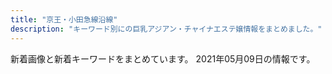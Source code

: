 ```yaml
---
title: "京王・小田急線沿線"
description: "キーワード別にの巨乳アジアン・チャイナエステ嬢情報をまとめました。"
---
```


新着画像と新着キーワードをまとめています。
2021年05月09日の情報です。

<DmmAffiliateIns />
<KeywordTable
  shops={
    [
    {
        "img_links": [
            "http://www.enjoy-massage.work/img/flash.jpg",
            "http://www.enjoy-massage.work/img/st3.jpg",
            "http://www.enjoy-massage.work/img/mo.png",
            "http://www.enjoy-massage.work/img/sta2.jpg",
            "http://www.enjoy-massage.work/img/st4.jpg",
            "http://www.enjoy-massage.work/img/r1.jpg",
            "http://www.enjoy-massage.work/img/s1.jpg",
            "http://www.enjoy-massage.work/img/sta1.jpg",
            "http://www.enjoy-massage.work/img/s2.jpg",
            "http://www.enjoy-massage.work/img/st1.jpg",
            "http://www.enjoy-massage.work/img/sta4.jpg",
            "http://www.enjoy-massage.work/img/botton.jpg",
            "http://www.enjoy-massage.work/img/st2.jpg",
            "http://www.enjoy-massage.work/img/acc.jpg",
            "http://www.enjoy-massage.work/img/r2.jpg",
            "http://www.enjoy-massage.work/img/nos.jpg",
            "http://www.enjoy-massage.work/img/s4.jpg",
            "http://www.enjoy-massage.work/img/sta3.jpg",
            "http://www.enjoy-massage.work/img/st02.jpg",
            "http://www.enjoy-massage.work/img/head.jpg",
            "http://www.enjoy-massage.work/img/pickup20.jpg",
            "http://www.enjoy-massage.work/img/s3.jpg"
        ],
        "keywords": {
            "87": 1,
            "F": 1,
            "E": 1,
            "86": 2,
            "89": 1,
            "G": 1,
            "D": 1,
            "C": 11
        },
        "name": "Enjoy",
        "station": "\u7b39\u585a\u99c5\u5357\u53e3",
        "url": "http://www.enjoy-massage.work/"
    },
    {
        "img_links": [
            "http://www.en.mensest.com/files/003.jpg",
            "http://www.en.mensest.com/images/staff_s.png",
            "http://www.en.mensest.com/images/evetop.png",
            "http://www.en.mensest.com/files/007.jpg",
            "http://www.en.mensest.com/images/news.png",
            "http://www.en.mensest.com/files/005.jpg",
            "http://www.en.mensest.com/images/top.png",
            "http://www.en.mensest.com/files/001.jpg",
            "http://www.en.mensest.com/files/004.jpg",
            "http://www.en.mensest.com/files/002.jpg",
            "http://www.en.mensest.com/files/006.jpg"
        ],
        "station": "\u4eac\u738b\u6c38\u5c71\u99c5\u5317\u53e3",
        "url": "http://www.en.mensest.com/",
        "keywords": {
            "86": 6,
            "C": 3,
            "D": 18,
            "87": 15
        },
        "name": "\u7e01"
    },
    {
        "station": "\u5e9c\u4e2d\u99c5\u5357\u53e3",
        "img_links": [
            "http://www.niihao.xyz/images/lanmu_06.jpg",
            "http://www.niihao.xyz/images/nav/l-nav-_job.jpg",
            "http://www.niihao.xyz/images/staff/miki.jpeg",
            "http://www.niihao.xyz/images/index-yume_04.jpg",
            "http://www.niihao.xyz/images/l-nav-_staff.jpg",
            "http://www.niihao.xyz/images/lanmu_03.jpg",
            "http://www.niihao.xyz/images/index-yume_02.jpg",
            "http://www.niihao.xyz/images/mimi.jpg",
            "http://www.niihao.xyz/psd/off.jpg",
            "http://www.niihao.xyz/images/4.jpg",
            "http://www.niihao.xyz/images/lanmu_07.jpg",
            "http://www.niihao.xyz/images/staff/shazhi.jpg",
            "http://www.niihao.xyz/images/staff/remon.jpg",
            "http://www.niihao.xyz/images/index-yume_11.jpg",
            "http://www.niihao.xyz/images/staff/11.jpg"
        ],
        "url": "http://www.niihao.xyz/",
        "name": "\u30cb\u30fc\u30cf\u30aa",
        "keywords": {}
    },
    {
        "url": "http://flower.est-u.com/",
        "name": "FLOWER",
        "keywords": {},
        "station": "\u5e61\u30f6\u8c37\u99c5\u5317\u53e3",
        "img_links": [
            "http://flower.est-u.com/images/s1.jpg",
            "http://flower.est-u.com/images/index_05.jpg",
            "http://flower.est-u.com/images/index_16.jpg",
            "http://flower.est-u.com/images/s4.jpg",
            "http://flower.est-u.com/images/index_02.jpg",
            "http://flower.est-u.com/images/index_06.jpg",
            "http://flower.est-u.com/images/index_08.jpg",
            "http://flower.est-u.com/images/s2.jpg",
            "http://flower.est-u.com/images/staff_12.jpg",
            "http://flower.est-u.com/images/s5.jpg",
            "http://flower.est-u.com/images/staff_14.jpg",
            "http://flower.est-u.com/images/index_04.jpg",
            "http://flower.est-u.com/images/index_09.jpg",
            "http://flower.est-u.com/images/index_07.jpg",
            "http://flower.est-u.com/images/index2_11.jpg",
            "http://flower.est-u.com/images/index_12.jpg",
            "http://flower.est-u.com/images/index_14.jpg",
            "http://flower.est-u.com/images/index3_11.jpg",
            "http://flower.est-u.com/images/index_10.jpg",
            "http://flower.est-u.com/images/s3.jpg",
            "http://flower.est-u.com/images/index_13.jpg"
        ]
    },
    {
        "name": "\u7652\u3057\u82d1",
        "keywords": {
            "C": 7
        },
        "img_links": [
            "http://iyashien-est.com/girl/7.jpg",
            "http://iyashien-est.com/images/capinfo.jpg",
            "http://iyashien-est.com/images/staff.jpg",
            "http://iyashien-est.com/girl/4.jpg",
            "http://iyashien-est.com/girl/5.jpg",
            "http://iyashien-est.com/girl/9.jpg",
            "http://iyashien-est.com/girl/2.jpg",
            "http://iyashien-est.com/girl/16.jpg",
            "http://iyashien-est.com/girl/1.jpg",
            "http://iyashien-est.com/images/room/photo04.jpg",
            "http://iyashien-est.com/girl/8.jpg",
            "http://iyashien-est.com/images/room/photo01.jpg",
            "http://iyashien-est.com/images/room/photo02.jpg",
            "http://iyashien-est.com/images/index.jpg",
            "http://iyashien-est.com/images/room/photo03.jpg",
            "http://iyashien-est.com/girl/3.jpg"
        ],
        "url": "http://iyashien-est.com/",
        "station": "\u5e9c\u4e2d\u99c5\u5357\u53e3"
    },
    {
        "img_links": [
            "http://ruby.iest.info/photos/sites/8/2021/04/2021042616080950.jpg",
            "http://ruby.iest.info/images/service.jpg",
            "http://ruby.iest.info/images/nei_bj1.png",
            "http://ruby.iest.info/photos/sites/8/2021/04/2021042619450079.jpg",
            "http://ruby.iest.info/images/s_staff.png",
            "http://ruby.iest.info/images/bian.jpg",
            "http://ruby.iest.info/images/mobile.jpg",
            "http://ruby.iest.info/images/news.png",
            "http://ruby.iest.info/photos/sites/8/2021/04/2021042315055524.jpg",
            "http://ruby.iest.info/photos/sites/8/2021/05/2021050814530186.jpg",
            "http://ruby.iest.info/images/top.jpg"
        ],
        "name": "Ruby\u30fb\u30eb\u30d3\u30fc",
        "url": "http://ruby.iest.info/",
        "keywords": {
            "C": 11,
            "87": 10,
            "D": 20,
            "85": 5,
            "83": 5
        },
        "station": "\u767b\u6238\u99c5\u751f\u7530\u7dd1\u5730\u53e3"
    },
    {
        "name": "\u8776\u821e",
        "img_links": [],
        "url": "http://salon-rlx.com/",
        "keywords": {},
        "station": "\u5343\u6b73\u8239\u6a4b\u99c5\u5357\u53e3"
    },
    {
        "station": "\u5343\u6b73\u70cf\u5c71\u99c5\u5357\u53e3",
        "img_links": [
            "http://sakura.iyasi.me/images/top1.jpg",
            "http://sakura.iyasi.me/images/1.jpg",
            "http://sakura.iyasi.me/layer/images/top.jpg",
            "http://sakura.iyasi.me/images/staff_bj4.png",
            "http://sakura.iyasi.me/images/staff_06.jpg",
            "http://sakura.iyasi.me/images/wenzi-staff.png",
            "http://sakura.iyasi.me/images/staff_04.jpg",
            "http://sakura.iyasi.me/layer/images/top/top_08.png",
            "http://sakura.iyasi.me/layer/images/top/top_02.jpg",
            "http://sakura.iyasi.me/images/staff_bj1.png",
            "http://sakura.iyasi.me/images/ser4.jpg",
            "http://sakura.iyasi.me/images/s_info.png",
            "http://sakura.iyasi.me/images/ser3.jpg",
            "http://sakura.iyasi.me/images/staff_03.jpg",
            "http://sakura.iyasi.me/layer/images/top/top_06.jpg",
            "http://sakura.iyasi.me/images/ser2.jpg",
            "http://sakura.iyasi.me/images/staff_02.jpg",
            "http://sakura.iyasi.me/layer/images/top/top_05.jpg",
            "http://sakura.iyasi.me/layer/images/top/top_03.jpg",
            "http://sakura.iyasi.me/images/s_service.png",
            "http://sakura.iyasi.me/images/info.png",
            "http://sakura.iyasi.me/layer/images/top/top_01.jpg",
            "http://sakura.iyasi.me/layer/images/top/top_04.jpg",
            "http://sakura.iyasi.me/images/ser1.jpg",
            "http://sakura.iyasi.me/images/staff_01.jpg",
            "http://sakura.iyasi.me/images/top2.jpg"
        ],
        "name": "\u685c \uff5e\u30b5\u30af\u30e9\uff5e",
        "keywords": {
            "86": 6,
            "83": 3,
            "85": 3,
            "84": 3
        },
        "url": "http://sakura.iyasi.me/"
    },
    {
        "name": "Lovely",
        "keywords": {
            "D": 6,
            "85": 2,
            "C": 13,
            "86": 2,
            "87": 2
        },
        "img_links": [
            "http://almond.ests.jp/images/line.jpg",
            "http://almond.ests.jp/images/s_news.jpg",
            "http://almond.ests.jp/images/line2.png",
            "http://almond.ests.jp/images/mobile.jpg",
            "http://almond.ests.jp/photos/sites/24/2020/11/2020113018465067.jpg",
            "http://almond.ests.jp/images/nstaff.jpg",
            "http://almond.ests.jp/photos/sites/24/2020/11/2020113018465254.jpg",
            "http://almond.ests.jp/images/line1.jpg",
            "http://almond.ests.jp/images/newicon.png",
            "http://almond.ests.jp/images/s_staff.png",
            "http://almond.ests.jp/images/s_face.png",
            "http://almond.ests.jp/photos/sites/24/2020/11/2020113018465490.jpg",
            "http://almond.ests.jp/images/nstaff1.jpg",
            "http://almond.ests.jp/images/s_acc.jpg",
            "http://almond.ests.jp/photos/sites/24/2021/03/2021032511211062.jpg",
            "http://almond.ests.jp/photos/sites/24/2020/12/2020121413001762.jpg",
            "http://almond.ests.jp/photos/sites/24/2020/11/2020113018465347.jpg",
            "http://almond.ests.jp/images/pickicon.jpg",
            "http://almond.ests.jp/images/acc1.jpg",
            "http://almond.ests.jp/images/top.png"
        ],
        "url": "http://almond.ests.jp/",
        "station": "\u5343\u6b73\u70cf\u5c71\u99c5\u5357\u53e3"
    },
    {
        "url": "http://www.fairies.work/",
        "name": "FAIRIES\uff5e\u30d5\u30a7\u30a2\u30ea\u30fc\u30ba\uff5e",
        "keywords": {},
        "station": "\u767b\u6238\u99c5\u591a\u6469\u5ddd\u53e3",
        "img_links": [
            "http://www.fairies.work/images/staff/arisa.jpg",
            "http://www.fairies.work/images/home/home_bnr_03b.png",
            "http://www.fairies.work/images/staff/ayumi.jpg",
            "http://www.fairies.work/images/staff/sati.jpg",
            "http://www.fairies.work/images/staff/aya.jpg",
            "http://www.fairies.work/images/staff/yuna.jpg",
            "http://www.fairies.work/images/gallery/image_06.png",
            "http://www.fairies.work/images/home/image_03.png",
            "http://www.fairies.work/images/gallery/image_07.png",
            "http://www.fairies.work/images/staff/sample_image.png",
            "http://www.fairies.work/images/home/home_bnr_04d.png",
            "http://www.fairies.work/images/staff/sara.jpg",
            "http://www.fairies.work/images/staff/ruru.jpg",
            "http://www.fairies.work/images/staff/koko.jpg",
            "http://www.fairies.work/images/staff/mirai.jpg",
            "http://www.fairies.work/images/home/home_bnr_02.png",
            "http://www.fairies.work/images/staff/yui.jpg",
            "http://www.fairies.work/images/gallery/image_04.png",
            "http://www.fairies.work/images/gallery/image_08.png",
            "http://www.fairies.work/images/staff/yuyu.jpg",
            "http://www.fairies.work/images/gallery/image_05.png",
            "http://www.fairies.work/images/common/side_bnr_02.png",
            "http://www.fairies.work/images/home/home_btn_off.png",
            "http://www.fairies.work/images/gallery/image_03.png",
            "http://www.fairies.work/images/staff/hana.jpg",
            "http://www.fairies.work/images/gallery/image_01.png",
            "http://www.fairies.work/images/home/image_02.png",
            "http://www.fairies.work/images/home/image_01.png",
            "http://www.fairies.work/images/gallery/image_02.png"
        ]
    },
    {
        "url": "http://www.girls.mensest.com/",
        "station": "\u5343\u6b73\u70cf\u5c71\u99c5\u5317\u53e3",
        "name": "Girls -\u30ac\u30fc\u30eb\u30ba-",
        "img_links": [
            "http://www.girls.mensest.com/files/002.jpg",
            "http://www.girls.mensest.com/files/003.jpg",
            "http://www.girls.mensest.com/images/m2.jpg",
            "http://www.girls.mensest.com/files/007.jpg",
            "http://www.girls.mensest.com/images/m4.jpg",
            "http://www.girls.mensest.com/files/008.jpg",
            "http://www.girls.mensest.com/files/004.jpg",
            "http://www.girls.mensest.com/images/slider-img001.jpg",
            "http://www.girls.mensest.com/files/001.jpg",
            "http://www.girls.mensest.com/images/m6.jpg",
            "http://www.girls.mensest.com/images/slider-img002.jpg",
            "http://www.girls.mensest.com/photo_news/upimg/99070605d5ec379309_0.jpg",
            "http://www.girls.mensest.com/images/m3.jpg",
            "http://www.girls.mensest.com/images/m1.jpg"
        ],
        "keywords": {
            "91": 4,
            "88": 12,
            "87": 4,
            "E": 4,
            "86": 4,
            "D": 20
        }
    },
    {
        "img_links": [
            "https://dear.ests.jp/photos/sites/49/2021/04/2021042700265716.jpeg",
            "https://dear.ests.jp/photos/sites/49/2021/05/2021050810150376.jpeg",
            "https://dear.ests.jp/photos/sites/49/2021/04/2021042601291034.jpeg",
            "https://dear.ests.jp/images/link2.jpg",
            "https://dear.ests.jp/images/member.jpg",
            "https://dear.ests.jp/photos/sites/49/2021/04/2021041216053062.jpg",
            "https://dear.ests.jp/images/s_staff.jpg",
            "https://dear.ests.jp/photos/sites/49/2021/04/2021042600463028.jpeg",
            "https://dear.ests.jp/photos/sites/49/2021/04/2021041511095279.jpeg",
            "https://dear.ests.jp/photos/sites/49/2021/04/2021041319465766.jpeg",
            "https://dear.ests.jp/images/s_info.jpg",
            "https://dear.ests.jp/photos/sites/49/2021/04/2021041513454813.jpeg",
            "https://dear.ests.jp/images/top.jpg",
            "https://dear.ests.jp/images/staff0.jpg",
            "https://dear.ests.jp/photos/sites/49/2021/04/2021041513593722.jpeg",
            "https://dear.ests.jp/photos/sites/49/2021/04/2021042000340375.jpeg",
            "https://dear.ests.jp/images/paypay.jpg",
            "https://dear.ests.jp/photos/sites/49/2021/04/2021042222290912.jpeg",
            "https://dear.ests.jp/photos/sites/49/2021/04/2021041511140229.jpeg",
            "https://dear.ests.jp/photos/sites/49/2021/04/2021042615175874.jpeg",
            "https://dear.ests.jp/images/bj3.jpg",
            "https://dear.ests.jp/images/1.jpg",
            "https://dear.ests.jp/images/bj1.jpg",
            "https://esta-kanto.com/img/kanto/esta-200_40.jpg",
            "https://dear.ests.jp/images/info2.jpg",
            "https://dear.ests.jp/images/amore.jpg",
            "https://dear.ests.jp/images/s_link.jpg",
            "https://dear.ests.jp/photos/sites/49/2021/04/2021041901291776.jpeg",
            "https://dear.ests.jp/photos/sites/49/2021/04/2021042614583685.jpeg",
            "https://dear.ests.jp/photos/sites/49/2021/04/2021041913195348.jpeg"
        ],
        "name": "Dear",
        "url": "https://dear.ests.jp/",
        "station": "\u5e9c\u4e2d\u99c5",
        "keywords": {
            "\u4e73": 1,
            "D": 10,
            "F": 58,
            "C": 3,
            "\u5de8\u4e73": 1,
            "G": 28,
            "E": 32
        }
    },
    {
        "url": "http://cinderella-princess.net",
        "img_links": [
            "http://cinderella-princess.net/images/girl-z2.jpg",
            "http://cinderella-princess.net/images/staff0.jpg",
            "http://cinderella-princess.net/images/room3.jpg",
            "http://cinderella-princess.net/images/girl-z1.jpg",
            "http://cinderella-princess.net/images/room2.jpg",
            "http://cinderella-princess.net/images/staff2.jpg",
            "http://cinderella-princess.net/images/staff3.jpg",
            "http://cinderella-princess.net/links/esthe-summit.jpg",
            "http://cinderella-princess.net/images/s_link.jpg",
            "http://cinderella-princess.net/images/staff4.jpg",
            "http://cinderella-princess.net/images/room1.jpg",
            "http://cinderella-princess.net/images/s_chedule.jpg",
            "http://cinderella-princess.net/images/movie.jpg",
            "http://cinderella-princess.net/images/mobile.jpg",
            "http://cinderella-princess.net/images/tel.jpg",
            "http://cinderella-princess.net/images/s_news.jpg",
            "http://cinderella-princess.net/images/s_staff.jpg",
            "http://cinderella-princess.net/images/room4.jpg",
            "http://cinderella-princess.net/images/staff1.jpg",
            "http://cinderella-princess.net/images/nei_bj2.jpg"
        ],
        "keywords": {
            "C": 23,
            "86": 10
        },
        "station": "\u767e\u5408\u30f6\u4e18\u99c5\u5317\u53e3",
        "name": "\u30ea\u30e9\u30af\u30bc\u30fc\u30b7\u30e7\u30f3\u6075"
    },
    {
        "station": "\u4e0b\u9ad8\u4e95\u6238\u99c5\u897f\u53e3",
        "name": "\u30ad\u30e5\u30a2\u30e9\u30b9",
        "img_links": [
            "http://cure-as.ests.jp/images/2.jpg",
            "http://cure-as.ests.jp/photos/sites/27/2020/06/2020060319010741.jpg",
            "http://cure-as.ests.jp/images/photo.png",
            "http://cure-as.a1.webnavi.work/upload/sites/27/2019/09/2019090515360480.jpg",
            "http://cure-as.ests.jp/photos/sites/27/2018/10/2018102015260524.jpg",
            "http://cure-as.ests.jp/images/1.jpg",
            "http://cure-as.ests.jp/images/news11.jpg",
            "http://cure-as.ests.jp/images/mobile.jpg",
            "http://cure-as.ests.jp/images/s_link.png",
            "http://cure-as.ests.jp/photos/sites/27/2019/05/201905161429354.jpg",
            "http://cure-as.ests.jp/images/s_reruit.png",
            "http://cure-as.ests.jp/images/s_staff.png",
            "http://cure-as.ests.jp/images/top1.jpg",
            "http://cure-as.ests.jp/photos/sites/27/2019/12/2019122512063341.jpg",
            "http://cure-as.ests.jp/photos/sites/27/2019/03/201903261030333.jpg",
            "http://cure-as.ests.jp/images/news.png",
            "http://cure-as.ests.jp/images/info.jpg",
            "http://cure-as.ests.jp/images/top.jpg",
            "http://cure-as.ests.jp/photos/sites/27/2019/07/2019070118583389.jpg",
            "http://cure-as.ests.jp/photos/sites/27/2019/09/2019090515360480.jpg"
        ],
        "keywords": {
            "84": 16,
            "85": 16,
            "F": 16,
            "90": 8,
            "D": 32,
            "87": 8,
            "C": 8,
            "83": 8
        },
        "url": "http://cure-as.ests.jp/"
    },
    {
        "url": "http://aroma-esthe.in.net/",
        "station": "\u7b39\u585a\u99c5\u5317\u53e3",
        "name": "\u840c \uff5e\u3082\u3048\uff5e",
        "img_links": [
            "http://aroma-esthe.in.net/img/cg05.png",
            "http://aroma-esthe.in.net/img/cg03.png",
            "http://aroma-esthe.in.net/img/nav-002.png",
            "http://aroma-esthe.in.net/img/nav-003.png",
            "http://aroma-esthe.in.net/img/no.png",
            "http://aroma-esthe.in.net/img/nav-005.png",
            "http://aroma-esthe.in.net/img/tel.png",
            "http://aroma-esthe.in.net/img/nav-006.png",
            "http://aroma-esthe.in.net/img/top01.png",
            "http://aroma-esthe.in.net/img/nav-004.png",
            "http://aroma-esthe.in.net/img/cg02.png",
            "http://aroma-esthe.in.net/img/cg01.png",
            "http://aroma-esthe.in.net/img/nav-001.png"
        ],
        "keywords": {
            "85": 1,
            "86": 3,
            "C": 1
        }
    },
    {
        "station": "\u5411\u30f6\u4e18\u904a\u5712\u99c5\u5357\u53e3",
        "keywords": {},
        "url": "http://nian.estheya.com/",
        "name": "\u30cb\u30e3\u30fc\u30cb\u30e3\u30fc",
        "img_links": [
            "http://nian.estheya.com/css/staff/staff01.jpg",
            "http://nian.estheya.com/images/call.png",
            "http://nian.estheya.com/css/staff/staff02.jpg",
            "http://nian.estheya.com/css/foot.jpg",
            "http://nian.estheya.com/css/osusume02.jpg",
            "http://nian.estheya.com/css/m-head.jpg",
            "http://nian.estheya.com/css/top02.jpg",
            "http://nian.estheya.com/css/osusume01.jpg",
            "http://nian.estheya.com/css/top03.jpg",
            "http://nian.estheya.com/css/staff/staff03.jpg",
            "http://nian.estheya.com/css/top01.jpg",
            "http://nian.estheya.com/css/osusume03.jpg"
        ]
    },
    {
        "url": "http://ciretuyghr.xyz/",
        "img_links": [
            "http://ciretuyghr.xyz/uploads/171031/1-1G0311G4095M.jpg",
            "http://ciretuyghr.xyz/uploads/210306/1-21030612325V26.jpg",
            "http://ciretuyghr.xyz/uploads/171110/1-1G1101405143V.jpg",
            "http://ciretuyghr.xyz/uploads/210217/1-21021FT436426.jpg",
            "http://ciretuyghr.xyz/templets/default/pc/picture/s_news.png",
            "http://ciretuyghr.xyz/uploads/210315/1-210315094215216.jpg",
            "http://ciretuyghr.xyz/templets/default/pc/picture/face.png",
            "http://ciretuyghr.xyz/templets/default/pc/picture/s_pick.png",
            "http://ciretuyghr.xyz/uploads/171031/1-1G0311G505933.jpg",
            "http://ciretuyghr.xyz/uploads/191203/1-191203164559604.jpg",
            "http://ciretuyghr.xyz/uploads/171031/1-1G0311G344914.jpg",
            "http://ciretuyghr.xyz/uploads/191211/1-19121110204J35.jpg",
            "http://ciretuyghr.xyz/templets/default/pc/picture/s_staff.png",
            "http://ciretuyghr.xyz/templets/default/pc/picture/staffs.png",
            "http://ciretuyghr.xyz/uploads/171110/1-1G110140540357.jpg",
            "http://ciretuyghr.xyz/uploads/171110/1-1G11014060CG.jpg",
            "http://ciretuyghr.xyz/uploads/allimg/180612/1-1P612160305350.jpg",
            "http://ciretuyghr.xyz/uploads/210206/1-21020610151M36.jpg",
            "http://ciretuyghr.xyz/uploads/191113/1-191113150325Y4.jpg",
            "http://ciretuyghr.xyz/uploads/171031/1-1G0311G531445.jpg",
            "http://ciretuyghr.xyz/uploads/171031/1-1G0311G556445.jpg",
            "http://ciretuyghr.xyz/uploads/191113/1-191113144F3914.jpg",
            "http://ciretuyghr.xyz/uploads/210426/1-210426093246141.jpg",
            "http://ciretuyghr.xyz/uploads/210406/1-2104060U5425L.jpg",
            "http://ciretuyghr.xyz/uploads/180612/1-1P612160029349.jpg",
            "http://ciretuyghr.xyz/templets/default/pc/picture/end1.jpg",
            "http://ciretuyghr.xyz/uploads/180612/1-1P6121601061c.jpg"
        ],
        "name": "\u685c\u306e\u604b",
        "keywords": {
            "\u30bb\u30af\u30b7\u30fc": 2
        },
        "station": "\u72db\u6c5f\u99c5\u5317\u53e3"
    },
    {
        "name": "Sweet Heart",
        "keywords": {},
        "img_links": [
            "http://sweet-heart.work/images/3.jpg",
            "http://sweet-heart.work/images/att.png",
            "http://sweet-heart.work/images/ta.jpg",
            "http://sweet-heart.work/images/sys.jpg",
            "http://sweet-heart.work/images/head.jpg",
            "http://sweet-heart.work/images/2.jpg",
            "http://sweet-heart.work/images/news.jpg",
            "http://sweet-heart.work/img/rina2.jpg",
            "http://sweet-heart.work/images/int1.jpg",
            "http://sweet-heart.work/img/moe2.jpg",
            "http://sweet-heart.work/images/mobile.jpg",
            "http://sweet-heart.work/img/yien2.jpg",
            "http://sweet-heart.work/images/4.jpg",
            "http://sweet-heart.work/images/b1.jpg",
            "http://sweet-heart.work/images/interior_t.png",
            "http://sweet-heart.work/img/moe3.jpg",
            "http://sweet-heart.work/images/1.jpg",
            "http://sweet-heart.work/img/rina1.jpg",
            "http://sweet-heart.work/img/moe1.jpg",
            "http://sweet-heart.work/images/staff_t.png",
            "http://sweet-heart.work/images/b2.jpg",
            "http://sweet-heart.work/images/tr.jpg",
            "http://sweet-heart.work/images/int2.jpg",
            "http://sweet-heart.work/img/mimi1.jpg",
            "http://sweet-heart.work/img/yien1.jpg"
        ],
        "station": "\u5e9c\u4e2d\u99c5\u5317\u53e3",
        "url": "http://sweet-heart.work/"
    },
    {
        "station": "\u7b39\u585a\u99c5",
        "img_links": [
            "http://www.sasazukaest.xyz/css/staff/staff15-a.png",
            "http://www.sasazukaest.xyz/css/staff/staff07aa.png",
            "http://www.sasazukaest.xyz/css/staff/staff17-b.png",
            "http://www.sasazukaest.xyz/css/staff/staff00001-c.png",
            "http://www.sasazukaest.xyz/css/staff/staff11-b.png",
            "http://www.sasazukaest.xyz/css/nav/nav-004.png",
            "http://www.sasazukaest.xyz/css/nav/nav-001.png",
            "http://www.sasazukaest.xyz/css/staff/staff05.png",
            "http://www.sasazukaest.xyz/css/staff/staff14-a.png",
            "http://www.sasazukaest.xyz/css/staff/staff15-b.png",
            "http://www.sasazukaest.xyz/css/staff/staff16-b.png",
            "http://www.sasazukaest.xyz/css/staff/staff00001-b.png",
            "http://www.sasazukaest.xyz/css/tel.png",
            "http://www.sasazukaest.xyz/css/staff/staff16.png",
            "http://www.sasazukaest.xyz/css/staff/staff07-aa.png",
            "http://www.sasazukaest.xyz/css/staff/staff00001.png",
            "http://www.sasazukaest.xyz/css/staff/staff17.png",
            "http://www.sasazukaest.xyz/css/staff/staff17-a.png",
            "http://www.sasazukaest.xyz/css/nav/nav-005.png",
            "http://www.sasazukaest.xyz/css/nav/nav-003.png",
            "http://www.sasazukaest.xyz/css/staff/staff15.png",
            "http://www.sasazukaest.xyz/css/top004.jpg",
            "http://www.sasazukaest.xyz/css/staff/staff14-b.png",
            "http://www.sasazukaest.xyz/css/top002.jpg",
            "http://www.sasazukaest.xyz/css/nav/nav-006.png",
            "http://www.sasazukaest.xyz/css/nav/nav-002.png",
            "http://www.sasazukaest.xyz/css/staff/staff00001-a.png",
            "http://www.sasazukaest.xyz/css/staff/staff13-a.png",
            "http://www.sasazukaest.xyz/css/staff/staff11-a.png",
            "http://www.sasazukaest.xyz/css/top04.jpg",
            "http://www.sasazukaest.xyz/css/staff/staff05-a.png",
            "http://www.sasazukaest.xyz/css/staff/staff10-b.png",
            "http://www.sasazukaest.xyz/css/staff/staff08-a.png",
            "http://www.sasazukaest.xyz/css/staff/staff07-ba.png",
            "http://www.sasazukaest.xyz/css/foot-tel.png",
            "http://www.sasazukaest.xyz/css/staff/staff13-b.png",
            "http://www.sasazukaest.xyz/css/staff/staff16-a.png",
            "http://www.sasazukaest.xyz/css/staff/staff10-a.png"
        ],
        "url": "http://www.sasazukaest.xyz/",
        "name": "\u30bd\u30d5\u30a3\u30a2\u2015",
        "keywords": {
            "87": 1,
            "E": 2,
            "D": 8,
            "C": 1,
            "91": 2,
            "89": 8
        }
    },
    {
        "keywords": {},
        "url": "http://xn--vckg5a9gugx77pgi4bmma.xyz/",
        "img_links": [
            "http://xn--vckg5a9gugx77pgi4bmma.xyz/image/img2.jpg",
            "http://xn--vckg5a9gugx77pgi4bmma.xyz/image/navihiden.png",
            "http://xn--vckg5a9gugx77pgi4bmma.xyz/image/girl3.jpg",
            "http://xn--vckg5a9gugx77pgi4bmma.xyz/image/img3.jpg",
            "http://xn--vckg5a9gugx77pgi4bmma.xyz/image/girl1.jpg",
            "http://xn--vckg5a9gugx77pgi4bmma.xyz/image/girl8.jpg",
            "http://xn--vckg5a9gugx77pgi4bmma.xyz/image/img4.jpg"
        ],
        "station": "\u4e0b\u9ad8\u4e95\u6238\u99c5\u5317\u53e3",
        "name": "Impact \uff5e\u30a4\u30f3\u30d1\u30af\u30c8\uff5e"
    },
    {
        "keywords": {
            "C": 7
        },
        "img_links": [
            "http://shizuka2015.net/images/nav/hanga-sta.jpg",
            "http://shizuka2015.net/images/yuka.jpg",
            "http://shizuka2015.net/images/moe.jpg",
            "http://shizuka2015.net/images/lm-c-bgdow.png",
            "http://shizuka2015.net/images/w-top.jpg",
            "http://shizuka2015.net/images/aki.jpg",
            "http://shizuka2015.net/images/lm-c-bgdb2.png",
            "http://shizuka2015.net/images/nav/hanga-job.jpg",
            "http://shizuka2015.net/images/staff/hikari.jpg",
            "http://shizuka2015.net/images/sys-n.jpg",
            "http://shizuka2015.net/images/staff/yuri.jpg",
            "http://shizuka2015.net/images/shop/6.jpg",
            "http://shizuka2015.net/images/sakura.jpg",
            "http://shizuka2015.net/images/shop/1.jpg",
            "http://shizuka2015.net/images/shop/4.jpg",
            "http://shizuka2015.net/images/nav/hanga-acc.jpg",
            "http://shizuka2015.net/images/nav/hanga-sys.jpg",
            "http://shizuka2015.net/images/shop/5.jpg"
        ],
        "name": "\u9759\u9999",
        "station": "\u4e0b\u5317\u6ca2\u99c5\u5357\u53e3",
        "url": "http://shizuka2015.net/"
    },
    {
        "station": "\u4ee3\u3005\u6728\u4e0a\u539f\u99c5\u5357\u53e3",
        "keywords": {
            "E": 4,
            "86": 18,
            "87": 2,
            "D": 16
        },
        "img_links": [
            "http://aroma-relax.red/img/cg05.jpg",
            "http://aroma-relax.red/img/f2.jpg",
            "http://aroma-relax.red/img/footer.jpg",
            "http://aroma-relax.red/img/stafft.jpg",
            "http://aroma-relax.red/img/cg10.jpg",
            "http://aroma-relax.red/img/no.png",
            "http://aroma-relax.red/img/cg08.jpg",
            "http://aroma-relax.red/img/f4.jpg",
            "http://aroma-relax.red/img/cg02.jpg",
            "http://aroma-relax.red/img/f1.jpg",
            "http://aroma-relax.red/img/f3.jpg",
            "http://aroma-relax.red/img/cg04.jpg",
            "http://aroma-relax.red/img/cg09.jpg",
            "http://aroma-relax.red/img/cg01.jpg",
            "http://aroma-relax.red/img/l.png",
            "http://aroma-relax.red/img/cg07.jpg",
            "http://aroma-relax.red/img/top.jpg",
            "http://aroma-relax.red/img/cg03.jpg",
            "http://aroma-relax.red/img/cg06.jpg"
        ],
        "name": "for you",
        "url": "http://aroma-relax.red/"
    },
    {
        "url": "http://relax-esthe.net/",
        "station": "\u3064\u3064\u3058\u30f6\u4e18\u99c5\u5317\u53e3",
        "img_links": [
            "http://relax-esthe.net/img/cg4.jpg",
            "http://relax-esthe.net/img/mx.png",
            "http://relax-esthe.net/img/t4.jpg",
            "http://relax-esthe.net/img/r3.jpg",
            "http://relax-esthe.net/img/top.png",
            "http://relax-esthe.net/img/t5.jpg",
            "http://relax-esthe.net/img/r2.jpg",
            "http://relax-esthe.net/img/t2.jpg",
            "http://relax-esthe.net/img/cg1.jpg",
            "http://relax-esthe.net/img/cg7.jpg",
            "http://relax-esthe.net/img/cg2.jpg",
            "http://relax-esthe.net/img/r1.jpg",
            "http://relax-esthe.net/img/cg3.jpg",
            "http://relax-esthe.net/img/no.png",
            "http://relax-esthe.net/img/cg10.jpg",
            "http://relax-esthe.net/img/t3.jpg",
            "http://relax-esthe.net/img/t1.jpg",
            "http://relax-esthe.net/img/rb.png"
        ],
        "name": "\u82b1\u306e\u9999",
        "keywords": {
            "87": 1,
            "88": 1,
            "86": 4
        }
    },
    {
        "url": "https://es-relax.tokyo/",
        "img_links": [
            "https://es-relax.tokyo/wp-content/uploads/2020/02/4321121rainbow.jpg",
            "https://es-relax.tokyo/wp-content/uploads/2020/02/987sarainbow.jpg",
            "https://es-relax.tokyo/wp-content/themes/este/img/call.png",
            "https://es-relax.tokyo/wp-content/uploads/2020/11/87621rainbow.jpg",
            "https://es-relax.tokyo/wp-content/uploads/2021/04/56786rainbow.jpg",
            "https://es-relax.tokyo/wp-content/uploads/2020/02/1rainbow-1.jpg",
            "https://es-relax.tokyo/wp-content/themes/este/img/top-img01.png",
            "https://es-relax.tokyo/wp-content/uploads/2020/03/7777rainbow.jpg",
            "https://es-relax.tokyo/wp-content/uploads/2020/02/58743rainbow.jpg",
            "https://es-relax.tokyo/wp-content/uploads/2020/02/88rainbow.jpg",
            "https://es-relax.tokyo/wp-content/themes/este/img/top-img04.png",
            "https://es-relax.tokyo/wp-content/uploads/2020/02/4344rainbow.jpg",
            "https://es-relax.tokyo/wp-content/uploads/2020/02/111rainbow.jpg",
            "https://es-relax.tokyo/wp-content/uploads/2020/02/22rainbow.jpg",
            "https://es-relax.tokyo/wp-content/uploads/2020/03/777rainbow.jpg",
            "https://es-relax.tokyo/wp-content/uploads/2020/02/962781rainbow.jpg",
            "https://es-relax.tokyo/wp-content/themes/este/img/top-img02.png",
            "https://es-relax.tokyo/wp-content/uploads/2020/06/67543234rainbow.jpg",
            "https://es-relax.tokyo/wp-content/uploads/2020/02/7rainbow.jpg",
            "https://es-relax.tokyo/wp-content/uploads/2020/02/66rainbow.jpg",
            "https://es-relax.tokyo/wp-content/themes/este/img/2.jpg",
            "https://es-relax.tokyo/wp-content/uploads/2020/02/67878rainbow.jpg",
            "https://es-relax.tokyo/wp-content/themes/este/img/tel_footer.png",
            "https://es-relax.tokyo/wp-content/uploads/2020/02/897621rainbow.jpg",
            "https://es-relax.tokyo/wp-content/uploads/2020/02/1rainbow.jpg",
            "https://es-relax.tokyo/wp-content/themes/este/img/tel_header.png",
            "https://es-relax.tokyo/wp-content/uploads/2020/02/897621arainbow.jpg",
            "https://es-relax.tokyo/wp-content/uploads/2020/02/1211rainbow.jpg",
            "https://es-relax.tokyo/wp-content/themes/este/img/4.jpg",
            "https://es-relax.tokyo/wp-content/uploads/2020/02/4576rainbow.jpg",
            "https://es-relax.tokyo/wp-content/uploads/2020/12/87612rainbow.jpg",
            "https://es-relax.tokyo/wp-content/uploads/2020/02/87261rainbow.jpg",
            "https://es-relax.tokyo/wp-content/uploads/2020/02/99rainbow.jpg",
            "https://es-relax.tokyo/wp-content/themes/este/img/top-img01a.png",
            "https://es-relax.tokyo/wp-content/uploads/2020/02/7rainbow-1.jpg",
            "https://es-relax.tokyo/wp-content/uploads/2020/03/999rainbow.jpg",
            "https://es-relax.tokyo/wp-content/uploads/2020/11/908271rainbow.jpg",
            "https://es-relax.tokyo/wp-content/uploads/2021/05/q1324876rainbow.jpg",
            "https://es-relax.tokyo/wp-content/uploads/2020/02/8976251rainbow.jpg",
            "https://es-relax.tokyo/wp-content/uploads/2020/02/9rainbow.jpg",
            "https://es-relax.tokyo/wp-content/uploads/2020/02/3334rainbow.jpg",
            "https://es-relax.tokyo/wp-content/uploads/2020/02/654516rainbow.jpg",
            "https://es-relax.tokyo/wp-content/uploads/2020/02/2rainbow.jpg",
            "https://es-relax.tokyo/wp-content/uploads/2021/02/9876rainbow.jpg",
            "https://es-relax.tokyo/wp-content/uploads/2020/02/3rainbow-1.jpg",
            "https://es-relax.tokyo/wp-content/uploads/2020/02/555rainbow.jpg",
            "https://es-relax.tokyo/wp-content/uploads/2020/04/111rainbow.jpg",
            "https://es-relax.tokyo/wp-content/uploads/2020/02/5rainbow.jpg",
            "https://es-relax.tokyo/wp-content/uploads/2020/04/6566rainbow.jpg",
            "https://es-relax.tokyo/wp-content/uploads/2020/03/11111rainbow.jpg",
            "https://es-relax.tokyo/wp-content/uploads/2020/03/89761aarainbow.jpg",
            "https://es-relax.tokyo/wp-content/uploads/2020/02/55rainbow.jpg",
            "https://es-relax.tokyo/wp-content/uploads/2020/02/4rainbow.jpg",
            "https://es-relax.tokyo/wp-content/uploads/2020/10/11rainbow.jpg",
            "https://es-relax.tokyo/wp-content/themes/este/img/3.jpg",
            "https://es-relax.tokyo/wp-content/uploads/2020/02/3rainbow.jpg",
            "https://es-relax.tokyo/wp-content/themes/este/img/1.jpg",
            "https://es-relax.tokyo/wp-content/themes/este/img/top-img01b.png",
            "https://es-relax.tokyo/wp-content/uploads/2020/07/982561rainbow.jpg"
        ],
        "station": "\u5343\u6b73\u70cf\u5c71\u99c5\u5317\u53e3",
        "name": "\u30ec\u30a4\u30f3\u30dc\u30fc",
        "keywords": {
            "C": 14,
            "F": 9,
            "E": 43,
            "\u30bb\u30af\u30b7\u30fc": 2,
            "D": 44,
            "86": 5
        }
    },
    {
        "name": "\u30a2\u30ed\u30de\u30b8\u30e5\u30e9\u30af",
        "url": "http://lucky-one.jpn.mn/",
        "keywords": {
            "E": 6,
            "83": 6,
            "D": 36,
            "85": 18,
            "87": 6,
            "C": 29,
            "88": 6,
            "86": 12
        },
        "img_links": [
            "http://lucky-one.jpn.mn/images/themes/blue/r3.jpg",
            "http://lucky-one.jpn.mn/images/themes/blue/s_ranking.png",
            "http://lucky-one.jpn.mn/photos/sites/44/2021/04/2021040809431346.jpg",
            "http://lucky-one.jpn.mn/images/room1.jpg",
            "http://lucky-one.jpn.mn/photos/sites/44/2021/04/2021040809384593.jpg",
            "http://lucky-one.jpn.mn/images/themes/blue/s_pickup.png",
            "http://lucky-one.jpn.mn/photos/sites/44/2021/04/202104080943116.jpg",
            "http://lucky-one.jpn.mn/images/themes/blue/no1.png",
            "http://lucky-one.jpn.mn/photos/sites/44/2021/04/202104080937565.jpg",
            "http://lucky-one.jpn.mn/images/themes/blue/s_zysx.png",
            "http://lucky-one.jpn.mn/photos/sites/44/2021/04/2021040809380020.jpg",
            "http://lucky-one.jpn.mn/photos/sites/44/2021/04/2021040809411939.jpg",
            "http://lucky-one.jpn.mn/images/themes/blue/s_newface.png",
            "http://lucky-one.jpn.mn/photos/sites/44/2021/04/2021040809400982.jpg",
            "http://lucky-one.jpn.mn/photos/sites/44/2021/04/2021040809572110.jpg",
            "http://lucky-one.jpn.mn/images/room3.jpg",
            "http://lucky-one.jpn.mn/images/themes/blue/s_news.png",
            "http://lucky-one.jpn.mn/photos/sites/44/2021/04/2021040809403927.jpg",
            "http://lucky-one.jpn.mn/photos/sites/44/2021/04/2021040809384524.jpg",
            "http://lucky-one.jpn.mn/images/themes/blue/line.png",
            "http://lucky-one.jpn.mn/photos/sites/44/2021/04/2021040809404236.jpg",
            "http://lucky-one.jpn.mn/photos/sites/44/2021/04/2021040809401068.jpg",
            "http://lucky-one.jpn.mn/photos/sites/44/2021/04/2021040809384767.jpg",
            "http://lucky-one.jpn.mn/photos/sites/44/2021/04/2021040809384699.jpg",
            "http://lucky-one.jpn.mn/photos/sites/44/2021/04/202104080940066.jpg",
            "http://lucky-one.jpn.mn/photos/sites/44/2021/04/2021040809431450.jpg",
            "http://lucky-one.jpn.mn/photos/sites/44/2021/04/2021040809375736.jpg",
            "http://lucky-one.jpn.mn/photos/sites/44/2021/04/2021040809431618.jpg",
            "http://lucky-one.jpn.mn/images/themes/blue/s_staff.png",
            "http://lucky-one.jpn.mn/images/room2.jpg",
            "http://lucky-one.jpn.mn/photos/sites/44/2021/04/2021040809403838.jpg",
            "http://lucky-one.jpn.mn/photos/sites/44/2021/04/2021040809411851.jpg",
            "http://lucky-one.jpn.mn/photos/sites/44/2021/04/2021040809400714.jpg",
            "http://lucky-one.jpn.mn/photos/sites/44/2021/04/2021040809412150.jpg",
            "http://lucky-one.jpn.mn/images/room4.jpg",
            "http://lucky-one.jpn.mn/photos/sites/44/2021/04/2021040809384810.jpg",
            "http://lucky-one.jpn.mn/images/themes/blue/mobile.jpg",
            "http://lucky-one.jpn.mn/photos/sites/44/2021/04/2021040809400869.jpg",
            "http://lucky-one.jpn.mn/images/themes/blue/s_link.png",
            "http://lucky-one.jpn.mn/photos/sites/44/2021/04/2021040809375410.jpg",
            "http://lucky-one.jpn.mn/photos/sites/44/2021/04/2021040809431373.jpg",
            "http://lucky-one.jpn.mn/photos/sites/44/2021/04/2021040809393049.jpg",
            "http://lucky-one.jpn.mn/images/themes/blue/no2.png",
            "http://lucky-one.jpn.mn/photos/sites/44/2021/04/2021040809404287.jpg",
            "http://lucky-one.jpn.mn/photos/sites/44/2021/04/2021040809412036.jpg",
            "http://lucky-one.jpn.mn/photos/sites/44/2021/04/2021040809404174.jpg",
            "http://lucky-one.jpn.mn/photos/sites/44/2021/04/2021040809393275.jpg",
            "http://lucky-one.jpn.mn/photos/sites/44/2021/04/2021040809412291.jpg"
        ],
        "station": "\u5e9c\u4e2d\u99c5\u5357\u53e3"
    },
    {
        "img_links": [],
        "station": "\u8abf\u5e03\u99c5\u6771\u53e3",
        "keywords": {},
        "name": "Blue Moon",
        "url": "http://bluemoon.ests.jp/"
    },
    {
        "img_links": [
            "http://massage-relax.pink/images/bnr-campaign01.jpg",
            "http://massage-relax.pink/images/cg03.jpg",
            "http://massage-relax.pink/images/img-therapistt.jpg",
            "http://massage-relax.pink/images/ttl-therapist.png",
            "http://massage-relax.pink/images/ttl-pickup.png",
            "http://massage-relax.pink/images/qr.jpg",
            "http://massage-relax.pink/images/txt-header-phonet.png",
            "http://massage-relax.pink/images/cg05.jpg",
            "http://massage-relax.pink/images/bnr-sp-campaign01.jpg",
            "http://massage-relax.pink/images/img-link.jpg",
            "http://massage-relax.pink/images/ttl-informationt.png",
            "http://massage-relax.pink/images/ttl-concept2.png",
            "http://massage-relax.pink/images/ttl-information.png",
            "http://massage-relax.pink/images/cg02.jpg",
            "http://massage-relax.pink/images/ttl-concept.png",
            "http://massage-relax.pink/images/cg08.jpg",
            "http://massage-relax.pink/images/cg11.jpg",
            "http://massage-relax.pink/images/ttl-qrt.png",
            "http://massage-relax.pink/images/cg10.jpg",
            "http://massage-relax.pink/images/img-linkt.jpg",
            "http://massage-relax.pink/images/cg01.jpg",
            "http://massage-relax.pink/images/ttl-concept2t.png",
            "http://massage-relax.pink/images/ttl-link.png",
            "http://massage-relax.pink/images/txt-header-phone.png",
            "http://massage-relax.pink/images/ttl-conceptt.png",
            "http://massage-relax.pink/images/acc.jpg",
            "http://massage-relax.pink/images/bg-image-consept.png",
            "http://massage-relax.pink/images/img-header-mainvisual01t.jpg",
            "http://massage-relax.pink/images/ttl-pickupt.png",
            "http://massage-relax.pink/images/cg09.jpg",
            "http://massage-relax.pink/images/ttl-qr.png",
            "http://massage-relax.pink/images/img-therapist.jpg",
            "http://massage-relax.pink/images/cg07.jpg",
            "http://massage-relax.pink/images/txt-header-storeinfo.png",
            "http://massage-relax.pink/images/bg-image-consept02.png",
            "http://massage-relax.pink/images/cg12.jpg",
            "http://massage-relax.pink/images/ttl-qrf.png",
            "http://massage-relax.pink/images/img-header-mainvisual01.jpg",
            "http://massage-relax.pink/images/txt-footer-copyright.png"
        ],
        "keywords": {
            "D": 36,
            "86": 1,
            "E": 4
        },
        "station": "\u660e\u5927\u524d\u99c5\u4e2d\u592e\u53e3",
        "url": "http://massage-relax.pink/",
        "name": "U\uff06ME"
    },
    {
        "url": "https://www.land-prince.work/",
        "keywords": {},
        "img_links": [
            "https://www.land-prince.work/images/sys2.jpg",
            "https://www.land-prince.work/images/head.jpg",
            "https://www.land-prince.work/img/rio1.jpg",
            "https://www.land-prince.work/images/interior_t.jpg",
            "https://www.land-prince.work/img/tomo1.jpg",
            "https://www.land-prince.work/images/4.jpg",
            "https://www.land-prince.work/images/mobile.jpg",
            "https://www.land-prince.work/images/tel.jpg",
            "https://www.land-prince.work/images/s1.png",
            "https://www.land-prince.work/images/2.jpg",
            "https://www.land-prince.work/images/int1.jpg",
            "https://www.land-prince.work/images/1.jpg",
            "https://www.land-prince.work/img/riri1.jpg",
            "https://www.land-prince.work/images/staff_t.jpg",
            "https://www.land-prince.work/images/b2.jpg",
            "https://www.land-prince.work/images/5.jpg",
            "https://www.land-prince.work/images/b1.jpg",
            "https://www.land-prince.work/images/rtel.jpg",
            "https://www.land-prince.work/images/3.jpg",
            "https://www.land-prince.work/img/yuri1.jpg",
            "https://www.land-prince.work/img/mina1.jpg",
            "https://www.land-prince.work/images/int2.jpg",
            "https://www.land-prince.work/images/rec1.jpg",
            "https://www.land-prince.work/images/news.jpg",
            "https://www.land-prince.work/img/yuki1.jpg",
            "https://www.land-prince.work/images/sys1.jpg",
            "https://www.land-prince.work/images/sisu.jpg",
            "https://www.land-prince.work/images/6.jpg",
            "https://www.land-prince.work/img/yuri2.jpg",
            "https://www.land-prince.work/images/b3.jpg"
        ],
        "name": "\u30e9\u30f3\u30c9\u30d7\u30ea\u30f3\u30b9",
        "station": "\u5e61\u30f6\u8c37\u99c5\u5357\u53e3"
    },
    {
        "img_links": [
            "http://est70.xyz/lam/images/button-5.png",
            "http://est70.xyz/lam/images/button-6.png",
            "http://est70.xyz/lam/images/tt.png",
            "http://est70.xyz/lam/images/footer.png",
            "http://est70.xyz/lam/girl/g04.png",
            "http://est70.xyz/lam/images/button-3.png",
            "http://est70.xyz/lam/girl/6.jpg",
            "http://est70.xyz/lam/girl/3.jpg",
            "http://est70.xyz/lam/images/concept.png",
            "http://est70.xyz/lam/images/button-2.png",
            "http://est70.xyz/lam/girl/g06.png",
            "http://est70.xyz/lam/images/button-4.png",
            "http://est70.xyz/lam/girl/g03.png",
            "http://est70.xyz/lam/images/button-1.png",
            "http://est70.xyz/lam/girl/4.jpg",
            "http://est70.xyz/lam/girl/5.jpg",
            "http://est70.xyz/lam/images/tel-bar.png"
        ],
        "station": "\u7a32\u7530\u5824\u99c5",
        "keywords": {},
        "name": "Look at me",
        "url": "http://est70.xyz/lam/"
    },
    {
        "url": "http://simiru.work/",
        "station": "\u767b\u6238\u99c5\u751f\u7530\u7dd1\u5730\u53e3",
        "name": "\u30b9\u30df\u30ec",
        "keywords": {
            "D": 3,
            "E": 9,
            "86": 2,
            "88": 10
        },
        "img_links": [
            "http://simiru.work/uploads/210317/1-21031GA244V4.jpg",
            "http://simiru.work/uploads/210217/1-21021G45Z0R1.jpg",
            "http://simiru.work/uploads/210317/1-21031GT511233.jpg",
            "http://simiru.work/uploads/allimg/210217/1-21021G45K7.jpg",
            "http://simiru.work/uploads/allimg/210317/1-21031GA253.jpg",
            "http://simiru.work/uploads/200706/1-200F616262aV.jpg",
            "http://simiru.work/uploads/allimg/210317/1-21031GA150.jpg",
            "http://simiru.work/uploads/allimg/210317/1-21031GA417.jpg",
            "http://simiru.work/uploads/200706/1-200F6162531Y9.png",
            "http://simiru.work/uploads/210217/1-21021G45Q5O1.jpg",
            "http://simiru.work/uploads/210317/1-21031GA143332.jpg",
            "http://simiru.work/uploads/allimg/210217/1-21021G45S1.jpg",
            "http://simiru.work/uploads/200706/1-200F6162A1116.jpg",
            "http://simiru.work/uploads/200707/1-200FG022542H.jpg",
            "http://simiru.work/uploads/200706/1-200F6153052L7.jpg",
            "http://simiru.work/uploads/210317/1-21031GA40b18.jpg",
            "http://simiru.work/webstyle/gobottom.png",
            "http://simiru.work/uploads/210217/1-21021G45JWU.jpg",
            "http://simiru.work/uploads/allimg/210217/1-21021G45911.jpg"
        ]
    },
    {
        "name": "COCORO",
        "url": "http://www.iyasi.work/",
        "img_links": [
            "http://www.iyasi.work/images/line.png",
            "http://www.iyasi.work/images/tel.jpg",
            "http://www.iyasi.work/images/ta.jpg",
            "http://www.iyasi.work/img/yuri1.jpg",
            "http://www.iyasi.work/img/momo1.jpg",
            "http://www.iyasi.work/images/sys2.png",
            "http://www.iyasi.work/images/sys1.png",
            "http://www.iyasi.work/images/mobile.jpg",
            "http://www.iyasi.work/images/staff_t.jpg",
            "http://www.iyasi.work/images/info.png",
            "http://www.iyasi.work/images/3.jpg",
            "http://www.iyasi.work/images/tel2.png",
            "http://www.iyasi.work/img/miyuki1.jpg",
            "http://www.iyasi.work/images/int1.png",
            "http://www.iyasi.work/images/tel1.png",
            "http://www.iyasi.work/images/int2.png",
            "http://www.iyasi.work/images/1.jpg",
            "http://www.iyasi.work/images/ac1.png",
            "http://www.iyasi.work/images/2.jpg",
            "http://www.iyasi.work/images/ac2.png",
            "http://www.iyasi.work/images/interior_t.jpg",
            "http://www.iyasi.work/images/news.png"
        ],
        "station": "\u8abf\u5e03\u99c5\u6771\u53e3",
        "keywords": {}
    },
    {
        "keywords": {
            "C": 9
        },
        "name": "\u693f",
        "url": "http://aroma-tsubaki.com/",
        "station": "\u4eac\u738b\u591a\u6469\u30bb\u30f3\u30bf\u30fc\u99c5\u897f\u53e3",
        "img_links": [
            "http://www.aroma-tsubaki.com/uploads/aromatsubaki/2011/10/shouji.jpg",
            "http://www.aroma-tsubaki.com/uploads/aromatsubaki/2011/10/play2.jpg",
            "http://www.aroma-tsubaki.com/uploads/aromatsubaki/images/no-photo.jpg",
            "http://www.aroma-tsubaki.com/uploads/aromatsubaki/2020/10/flash5.jpg",
            "http://www.aroma-tsubaki.com/uploads/aromatsubaki/2011/11/e794bbe5838f-029.jpg",
            "http://www.aroma-tsubaki.com/uploads/aromatsubaki/2020/10/flash2.jpg",
            "http://www.aroma-tsubaki.com/uploads/aromatsubaki/2020/10/flash4.jpg",
            "http://www.aroma-tsubaki.com/uploads/aromatsubaki/2011/10/info.jpg",
            "http://www.aroma-tsubaki.com/uploads/aromatsubaki/2020/10/flash6.jpg",
            "http://www.aroma-tsubaki.com/uploads/aromatsubaki/2011/11/e794bbe5838f-031.jpg",
            "http://www.aroma-tsubaki.com/uploads/aromatsubaki/2020/10/flash1.jpg",
            "http://www.aroma-tsubaki.com/uploads/aromatsubaki/2020/10/top.jpg",
            "http://www.aroma-tsubaki.com/uploads/aromatsubaki/2020/10/flash3.jpg",
            "http://www.aroma-tsubaki.com/uploads/aromatsubaki/2011/10/play3.jpg",
            "http://www.aroma-tsubaki.com/uploads/aromatsubaki/2011/10/play1.jpg",
            "http://www.aroma-tsubaki.com/uploads/aromatsubaki/2012/03/e794bbe5838f-1079.jpg",
            "http://www.aroma-tsubaki.com/uploads/aromatsubaki/2018/10/tel.jpg",
            "http://www.aroma-tsubaki.com/uploads/aromatsubaki/2011/10/468x60.jpg",
            "http://www.aroma-tsubaki.com/uploads/aromatsubaki/2012/05/e794bbe5838f-1623.jpg",
            "http://www.aroma-tsubaki.com/uploads/aromatsubaki/2011/10/zi_link.jpg",
            "http://www.aroma-tsubaki.com/uploads/aromatsubaki/2011/10/play4.jpg",
            "http://www.aroma-tsubaki.com/uploads/aromatsubaki/2012/10/e794bbe5838f-261.jpg"
        ]
    },
    {
        "keywords": {},
        "url": "http://www.gokuyu.work/",
        "img_links": [
            "http://www.gokuyu.work/sp/menu/staff.jpg",
            "http://www.gokuyu.work/img/aya1.jpg",
            "http://www.gokuyu.work/images/sys.jpg",
            "http://www.gokuyu.work/sp/staff/ayu.jpg",
            "http://www.gokuyu.work/sp/staff/yuna.jpg",
            "http://www.gokuyu.work/img/ruru1.jpg",
            "http://www.gokuyu.work/images/news_t.jpg",
            "http://www.gokuyu.work/images/concept.jpg",
            "http://www.gokuyu.work/sp/images/tel.jpg",
            "http://www.gokuyu.work/sp/staff/moe.jpg",
            "http://www.gokuyu.work/images/b2.jpg",
            "http://www.gokuyu.work/sp/images/news.jpg",
            "http://www.gokuyu.work/sp/img/ruru1.jpg",
            "http://www.gokuyu.work/staff/moe.jpg",
            "http://www.gokuyu.work/images/b1.jpg",
            "http://www.gokuyu.work/sp/staff/ruru.jpg",
            "http://www.gokuyu.work/sp/img/moe1.jpg",
            "http://www.gokuyu.work/sp/menu/top.jpg",
            "http://www.gokuyu.work/sp/images/interior_t.jpg",
            "http://www.gokuyu.work/images/int2.jpg",
            "http://www.gokuyu.work/images/int1.jpg",
            "http://www.gokuyu.work/sp/images/staff_t.jpg",
            "http://www.gokuyu.work/img/rina1.jpg",
            "http://www.gokuyu.work/images/newsb.png",
            "http://www.gokuyu.work/sp/images/ta.jpg",
            "http://www.gokuyu.work/sp/images/ac1.jpg",
            "http://www.gokuyu.work/staff/miki.jpg",
            "http://www.gokuyu.work/sp/images/head.jpg",
            "http://www.gokuyu.work/sp/img/miki1.jpg",
            "http://www.gokuyu.work/sp/images/topgirl.jpg",
            "http://www.gokuyu.work/sp/img/aya1.jpg",
            "http://www.gokuyu.work/sp/img/rina1.jpg",
            "http://www.gokuyu.work/sp/img/yuna1.jpg",
            "http://www.gokuyu.work/images/interior_t.jpg",
            "http://www.gokuyu.work/sp/images/int1.jpg",
            "http://www.gokuyu.work/sp/images/rec.jpg",
            "http://www.gokuyu.work/staff/ayu.jpg",
            "http://www.gokuyu.work/images/rec.jpg",
            "http://www.gokuyu.work/sp/staff/miki.jpg",
            "http://www.gokuyu.work/sp/images/int2.jpg",
            "http://www.gokuyu.work/images/tg_t.jpg",
            "http://www.gokuyu.work/staff/aya.jpg",
            "http://www.gokuyu.work/img/ayu1.jpg",
            "http://www.gokuyu.work/sp/images/sys.jpg",
            "http://www.gokuyu.work/staff/rina.jpg",
            "http://www.gokuyu.work/images/sm.jpg",
            "http://www.gokuyu.work/sp/images/footer.jpg",
            "http://www.gokuyu.work/staff/yuna.jpg",
            "http://www.gokuyu.work/sp/images/newsb.png",
            "http://www.gokuyu.work/images/head.jpg",
            "http://www.gokuyu.work/images/ta.jpg",
            "http://www.gokuyu.work/staff/ruru.jpg",
            "http://www.gokuyu.work/img/yuna1.jpg",
            "http://www.gokuyu.work/sp/img/ayu1.jpg",
            "http://www.gokuyu.work/images/staff_t.jpg",
            "http://www.gokuyu.work/images/tr.jpg",
            "http://www.gokuyu.work/sp/staff/rina.jpg",
            "http://www.gokuyu.work/img/moe1.jpg",
            "http://www.gokuyu.work/sp/staff/aya.jpg",
            "http://www.gokuyu.work/img/miki1.jpg"
        ],
        "name": "\u7652",
        "station": "\u767b\u6238\u99c5\u591a\u6469\u5ddd\u53e3"
    },
    {
        "url": "http://secret-beauties.com/",
        "station": "\u3064\u3064\u3058\u30f6\u4e18\u99c5\u5317\u53e3",
        "keywords": {
            "86": 10,
            "C": 23
        },
        "name": "\u30eb\u30fc\u30ca",
        "img_links": [
            "http://secret-beauties.com/images/staff4.jpg",
            "http://secret-beauties.com/images/girl-z1.jpg",
            "http://secret-beauties.com/images/staff2.jpg",
            "http://secret-beauties.com/images/movie.jpg",
            "http://secret-beauties.com/images/tel.jpg",
            "http://secret-beauties.com/images/staff0.jpg",
            "http://secret-beauties.com/images/room4.jpg",
            "http://secret-beauties.com/images/s_staff.jpg",
            "http://secret-beauties.com/images/room3.jpg",
            "http://secret-beauties.com/images/s_link.jpg",
            "http://secret-beauties.com/images/girl-z2.jpg",
            "http://secret-beauties.com/images/staff1.jpg",
            "http://secret-beauties.com/images/s_chedule.jpg",
            "http://secret-beauties.com/images/room1.jpg",
            "http://secret-beauties.com/images/s_news.jpg",
            "http://secret-beauties.com/images/staff3.jpg",
            "http://secret-beauties.com/images/mobile.jpg",
            "http://secret-beauties.com/images/room2.jpg",
            "http://secret-beauties.com/images/nei_bj2.jpg"
        ]
    },
    {
        "name": "\u840c",
        "url": "https://moe.ests.jp/",
        "img_links": [
            "https://moe.ests.jp/images/room2.jpg",
            "https://moe.ests.jp/photos/sites/63/2021/04/2021041103093931.jpg",
            "https://moe.ests.jp/photos/sites/63/2021/04/2021041103094038.jpg",
            "https://moe.ests.jp/images/themes/blue/s_zysx.png",
            "https://moe.ests.jp/images/themes/blue/no2.png",
            "https://moe.ests.jp/images/themes/blue/r3.jpg",
            "https://moe.ests.jp/images/themes/blue/mobile.jpg",
            "https://moe.ests.jp/photos/sites/63/2021/04/202104110309399.jpg",
            "https://moe.ests.jp/images/room3.jpg",
            "https://moe.ests.jp/photos/sites/63/2021/04/202104110309386.jpg",
            "https://moe.ests.jp/images/themes/blue/line.png",
            "https://moe.ests.jp/images/room1.jpg",
            "https://moe.ests.jp/images/room4.jpg",
            "https://moe.ests.jp/images/themes/blue/s_newface.png",
            "https://moe.ests.jp/images/themes/blue/s_link.png",
            "https://moe.ests.jp/images/themes/blue/s_ranking.png",
            "https://moe.ests.jp/images/themes/blue/s_staff.png",
            "https://moe.ests.jp/images/themes/blue/s_news.png",
            "https://moe.ests.jp/images/themes/blue/no1.png",
            "https://moe.ests.jp/images/themes/blue/s_pickup.png"
        ],
        "station": "\u8abf\u5e03\u99c5\u6771\u53e3",
        "keywords": {
            "D": 24,
            "86": 12,
            "C": 19,
            "87": 12
        }
    },
    {
        "url": "http://happy.rankuens.com/",
        "name": "\u30cf\u30d4\u30cd\u30b9",
        "keywords": {
            "D": 2,
            "E": 2,
            "89": 2,
            "91": 1
        },
        "img_links": [
            "http://happy.rankuens.com/css/staff/staff01-a.png",
            "http://happy.rankuens.com/css/nav/nav-001.png",
            "http://happy.rankuens.com/css/staff/staff04.png",
            "http://happy.rankuens.com/css/top03.png",
            "http://happy.rankuens.com/css/nav/nav-005.png",
            "http://happy.rankuens.com/css/nav/nav-004.png",
            "http://happy.rankuens.com/css/01.png",
            "http://happy.rankuens.com/css/nav/nav-002.png",
            "http://happy.rankuens.com/css/nav/nav-003.png",
            "http://happy.rankuens.com/css/staff/staff01.png",
            "http://happy.rankuens.com/css/staff/staff03-a.png",
            "http://happy.rankuens.com/css/tel.png",
            "http://happy.rankuens.com/css/baner03.jpg",
            "http://happy.rankuens.com/css/nav/nav-006.png",
            "http://happy.rankuens.com/css/staff/staff04-a.png",
            "http://happy.rankuens.com/css/staff/staff02.png",
            "http://happy.rankuens.com/css/osusume01.png",
            "http://happy.rankuens.com/css/staff/staff03.png",
            "http://happy.rankuens.com/css/staff/staff02-a.png"
        ],
        "station": "\u7b39\u585a\u99c5\u5317\u53e3"
    },
    {
        "station": "\u5411\u30f6\u4e18\u904a\u5712\u99c5\u5357\u53e3",
        "url": "http://asu-ka.net/",
        "keywords": {
            "86": 10,
            "C": 23
        },
        "name": "\u6afb\u59eb",
        "img_links": [
            "http://asu-ka.net/images/staff1.jpg",
            "http://asu-ka.net/images/room2.jpg",
            "http://asu-ka.net/images/nei_bj2.jpg",
            "http://asu-ka.net/images/girl-z2.jpg",
            "http://asu-ka.net/images/staff0.jpg",
            "http://asu-ka.net/images/staff3.jpg",
            "http://asu-ka.net/images/tel.jpg",
            "http://asu-ka.net/images/room3.jpg",
            "http://asu-ka.net/images/s_news.jpg",
            "http://asu-ka.net/images/staff4.jpg",
            "http://asu-ka.net/images/girl-z1.jpg",
            "http://asu-ka.net/images/mobile.jpg",
            "http://asu-ka.net/images/room4.jpg",
            "http://asu-ka.net/images/staff2.jpg",
            "http://asu-ka.net/images/movie.jpg",
            "http://asu-ka.net/images/s_link.jpg",
            "http://asu-ka.net/images/s_chedule.jpg",
            "http://asu-ka.net/images/s_staff.jpg",
            "http://asu-ka.net/images/room1.jpg"
        ]
    },
    {
        "img_links": [
            "http://pandora.estheya.com/css/nav/nav-002.jpg",
            "http://pandora.estheya.com/css/osusume01.jpg",
            "http://pandora.estheya.com/css/nav/nav-006.jpg",
            "http://pandora.estheya.com/css/top-left02.jpg",
            "http://pandora.estheya.com/css/staff/staff06.jpg",
            "http://pandora.estheya.com/css/nav/nav-004.jpg",
            "http://pandora.estheya.com/css/staff/staff04.jpg",
            "http://pandora.estheya.com/css/staff/staff05.jpg",
            "http://pandora.estheya.com/css/cam01.jpg",
            "http://pandora.estheya.com/css/tel.png",
            "http://pandora.estheya.com/css/staff/staff02.jpg",
            "http://pandora.estheya.com/css/nav/nav-001.jpg",
            "http://pandora.estheya.com/css/baner.jpg",
            "http://pandora.estheya.com/css/nav/nav-005.jpg",
            "http://pandora.estheya.com/css/staff/staff07.jpg",
            "http://pandora.estheya.com/css/nav/nav-003.jpg"
        ],
        "station": "\u8abf\u5e03\u99c5\u5317\u53e3",
        "keywords": {
            "88": 1,
            "92": 1,
            "C": 2,
            "87": 1,
            "90": 1,
            "E": 3,
            "91": 1
        },
        "url": "http://pandora.estheya.com/",
        "name": "Pandora -\u30d1\u30f3\u30c9\u30e9-"
    },
    {
        "url": "http://hanamizuki.tyo.cm/",
        "keywords": {
            "83": 7,
            "D": 21,
            "C": 27,
            "86": 21
        },
        "name": "\u82b1\u6c34\u6728",
        "station": "\u5e9c\u4e2d\u99c5\u5357\u53e3",
        "img_links": [
            "http://hanamizuki.tyo.cm/link/walker88.jpg",
            "http://hanamizuki.tyo.cm/images/room4.jpg",
            "http://hanamizuki.tyo.cm/images/s_link.png",
            "http://hanamizuki.tyo.cm/images/news_bj3.png",
            "http://hanamizuki.tyo.cm/i/images/room2.jpg",
            "http://hanamizuki.tyo.cm/images/s_news.png",
            "http://hanamizuki.tyo.cm/photos/sites/32/2016/08/staff4a.jpg",
            "http://hanamizuki.tyo.cm/photos/sites/32/2019/02/201902151914399.jpg",
            "http://hanamizuki.tyo.cm/photos/sites/32/2017/12/2017121407030461.jpg",
            "http://hanamizuki.tyo.cm/link/8831.jpg",
            "http://hanamizuki.tyo.cm/images/top.jpg",
            "http://hanamizuki.tyo.cm/photos/sites/32/2020/01/2020013110290975.jpg",
            "http://hanamizuki.tyo.cm/images/room3.jpg",
            "http://hanamizuki.tyo.cm/images/nbj1.png",
            "http://hanamizuki.tyo.cm/link/esthelove88-31.jpg",
            "http://hanamizuki.tyo.cm/link/e0016.jpg",
            "http://hanamizuki.tyo.cm/images/room2.jpg",
            "http://hanamizuki.tyo.cm/images/mobile.jpg",
            "http://hanamizuki.tyo.cm/i/images/room3.jpg",
            "http://hanamizuki.tyo.cm/i/images/room1.jpg",
            "http://hanamizuki.tyo.cm/images/bj3.jpg",
            "http://hanamizuki.tyo.cm/link/88x31b.jpg",
            "http://hanamizuki.tyo.cm/photos/sites/32/2018/11/2018110115410796.jpg",
            "http://hanamizuki.tyo.cm/images/s_staff.png",
            "http://hanamizuki.tyo.cm/link/massage-de_88_31.jpg",
            "http://menlog.net/link/menlog8831.jpg",
            "http://hanamizuki.tyo.cm/photos/sites/32/2016/08/staff15.jpg",
            "http://hanamizuki.tyo.cm/images/room1.jpg"
        ]
    },
    {
        "url": "http://est70.jp/nch/",
        "name": "N.\u30c1\u30a7\u30ea\u30fc",
        "img_links": [
            "http://est70.jp/nch/images/facial-massage.png",
            "http://est70.jp/nch/images/footer.png",
            "http://est70.jp/nch/images/top.png",
            "http://est70.jp/nch/images/bt4.png",
            "http://est70.jp/nch/images/bt6.png",
            "http://est70.jp/nch/girl/g02.png",
            "http://est70.jp/nch/images/headp.png",
            "http://est70.jp/nch/images/bt1.png",
            "http://est70.jp/nch/images/bt2.png",
            "http://est70.jp/nch/girl/g01.png",
            "http://est70.jp/nch/images/bt3.png",
            "http://est70.jp/nch/images/bt5.png",
            "http://est70.jp/nch/images/phone.png",
            "http://est70.jp/nch/girl/g03.png",
            "http://est70.jp/nch/girl/g04.png"
        ],
        "keywords": {},
        "station": "\u767b\u6238\u99c5"
    },
    {
        "url": "http://massage-est.xyz/",
        "keywords": {
            "86": 102,
            "D": 94,
            "E": 8
        },
        "name": "\u6df1\u4e95\u6c37\u306e\u56fd",
        "station": "\u5343\u6b73\u70cf\u5c71\u99c5\u5317\u53e3",
        "img_links": [
            "http://massage-est.xyz/images/cg06.jpg",
            "http://massage-est.xyz/images/cg051.jpg",
            "http://massage-est.xyz/images/cg021.jpg",
            "http://massage-est.xyz/images/cg09.jpg",
            "http://massage-est.xyz/images/top.png",
            "http://massage-est.xyz/images/cg061.jpg",
            "http://massage-est.xyz/images/cg031.jpg",
            "http://massage-est.xyz/images/cg081.jpg",
            "http://massage-est.xyz/images/cg02.jpg",
            "http://massage-est.xyz/images/up_100_1_0.jpg",
            "http://massage-est.xyz/images/cg12.jpg",
            "http://massage-est.xyz/images/spacer900x360.png",
            "http://massage-est.xyz/images/cg08.jpg",
            "http://massage-est.xyz/images/cg11.jpg",
            "http://massage-est.xyz/images/cg07.jpg",
            "http://massage-est.xyz/images/cg091.jpg",
            "http://massage-est.xyz/images/cg03.jpg",
            "http://massage-est.xyz/images/cg10.jpg",
            "http://massage-est.xyz/images/cg01.jpg",
            "http://massage-est.xyz/images/cg04.jpg",
            "http://massage-est.xyz/images/top2.png",
            "http://massage-est.xyz/images/cg011.jpg",
            "http://massage-est.xyz/images/qr.jpg",
            "http://massage-est.xyz/images/cg13.jpg",
            "http://massage-est.xyz/images/sys.jpg",
            "http://massage-est.xyz/images/cg05.jpg",
            "http://massage-est.xyz/images/cg071.jpg",
            "http://massage-est.xyz/images/spacer300x450.png"
        ]
    },
    {
        "url": "http://shes-room.ests.jp/",
        "name": "come here \u30ea\u30e9\u30af\u30bc\u30fc\u30b7\u30e7\u30f3",
        "station": "\u9ad8\u5e61\u4e0d\u52d5\u99c5",
        "img_links": [
            "http://shes-room.ests.jp/photos/sites/28/2021/02/2021020116004176.jpg",
            "http://shes-room.ests.jp/photos/sites/28/2020/10/2020100717571670.jpg",
            "http://shes-room.ests.jp/images/btn_eject.jpg",
            "http://shes-room.ests.jp/images/link_nav05.jpg",
            "http://shes-room.ests.jp/photos/sites/28/2020/12/202012011125470.jpg",
            "http://shes-room.ests.jp/images/room3_l.jpg",
            "http://shes-room.ests.jp/photos/sites/28/2020/12/2020122711283243.jpg",
            "http://shes-room.ests.jp/photos/sites/28/2020/12/2020122115433089.jpg",
            "http://shes-room.ests.jp/photos/sites/28/2020/12/2020120712462037.jpg",
            "http://shes-room.ests.jp/images/tit_face.jpg",
            "http://shes-room.ests.jp/images/link_nav03.jpg",
            "http://shes-room.ests.jp/photos/sites/28/2021/02/2021020115594033.jpg",
            "http://shes-room.ests.jp/images/link_nav07.jpg",
            "http://shes-room.ests.jp/images/tit_eject.jpg",
            "http://shes-room.ests.jp/images/link_nav01.jpg",
            "http://shes-room.ests.jp/photos/sites/28/2020/11/2020111110271328.jpg",
            "http://shes-room.ests.jp/images/room5_l.jpg",
            "http://shes-room.ests.jp/photos/sites/28/2021/03/2021030315242120.jpg",
            "http://shes-room.ests.jp/images/link_nav02.jpg",
            "http://shes-room.ests.jp/photos/sites/28/2020/10/2020101614244874.jpg",
            "http://shes-room.ests.jp/images/room6_l.jpg",
            "http://shes-room.ests.jp/photos/sites/28/2020/10/2020100717571635.jpg",
            "http://shes-room.ests.jp/images/room2_l.jpg",
            "http://shes-room.ests.jp/photos/sites/28/2020/10/2020101016222167.jpg",
            "http://shes-room.ests.jp/photos/sites/28/2020/11/2020112612090675.jpg",
            "http://shes-room.ests.jp/images/link_nav06.jpg",
            "http://shes-room.ests.jp/images/img_eject.jpg",
            "http://shes-room.ests.jp/photos/sites/28/2021/02/2021021511201284.jpg",
            "http://shes-room.ests.jp/images/link_nav04.jpg",
            "http://shes-room.ests.jp/images/room4_l.jpg",
            "http://shes-room.ests.jp/images/close_eject.png",
            "http://shes-room.ests.jp/photos/sites/28/2021/03/2021031115115796.jpg",
            "http://shes-room.ests.jp/images/top.png",
            "http://shes-room.ests.jp/photos/sites/28/2020/11/2020111612224039.jpg",
            "http://shes-room.ests.jp/photos/sites/28/2020/10/202010071757145.jpg",
            "http://shes-room.ests.jp/photos/sites/28/2020/10/2020100717571552.jpg",
            "http://shes-room.ests.jp/images/tit_new.jpg",
            "http://shes-room.ests.jp/images/room1_l.jpg",
            "http://shes-room.ests.jp/images/sp_top.jpg",
            "http://shes-room.ests.jp/photos/sites/28/2021/02/2021022614145396.jpg"
        ],
        "keywords": {
            "86": 48,
            "88": 12,
            "85": 74,
            "E": 36,
            "D": 158,
            "C": 80,
            "87": 72
        }
    },
    {
        "station": "\u8abf\u5e03\u99c5\u6771\u53e3",
        "img_links": [
            "http://www.mojitojd.xyz/uploads/allimg/200930/1-200930094123.jpg",
            "http://www.mojitojd.xyz/uploads/allimg/200930/1-200930094059.jpg",
            "http://www.mojitojd.xyz/uploads/201226/1-201226112111454.jpg",
            "http://www.mojitojd.xyz/uploads/allimg/201229/1-2012291A143.jpg",
            "http://www.mojitojd.xyz/style/trigger.jpg",
            "http://www.mojitojd.xyz/style/icon_ranking_01.png",
            "http://www.mojitojd.xyz/style/mainvisual_02.jpg",
            "http://www.mojitojd.xyz/uploads/201226/1-201226111JU10.jpg",
            "http://www.mojitojd.xyz/uploads/201226/1-201226112001463.jpg",
            "http://www.mojitojd.xyz/uploads/allimg/200930/1-200930094039.jpg",
            "http://www.mojitojd.xyz/uploads/201229/1-2012291649129B.jpg",
            "http://www.mojitojd.xyz/style/head_therapist.jpg",
            "http://www.mojitojd.xyz/uploads/201226/1-201226111010B0.jpg",
            "http://www.mojitojd.xyz/style/head_interior.jpg",
            "http://www.mojitojd.xyz/style/sw_tel.png",
            "http://www.mojitojd.xyz/style/bottom_therapist.jpg",
            "http://www.mojitojd.xyz/style/sw_home.png",
            "http://www.mojitojd.xyz/uploads/201226/1-201226111Q3228.jpg",
            "http://www.mojitojd.xyz/style/mainvisual_02_s.jpg",
            "http://www.mojitojd.xyz/style/mainvisual_01_s.jpg",
            "http://www.mojitojd.xyz/uploads/201226/1-2012261120423N.jpg",
            "http://www.mojitojd.xyz/uploads/201226/1-201226111H3126.jpg",
            "http://www.mojitojd.xyz/uploads/201226/1-2012261A316447.jpg",
            "http://www.mojitojd.xyz/style/mainvisual_01.jpg",
            "http://www.mojitojd.xyz/style/icon_new.png",
            "http://www.mojitojd.xyz/uploads/201226/1-20122611191Q05.jpg"
        ],
        "url": "http://www.mojitojd.xyz/",
        "name": "\u685c",
        "keywords": {
            "86": 12,
            "84": 8,
            "D": 24,
            "90": 6,
            "C": 8
        }
    },
    {
        "station": "JR\u7a32\u7530\u5824\u99c5",
        "name": "Honey \uff5e\u30cf\u30cb\u30fc\uff5e",
        "url": "http://www.chiretuyiabo.xyz/",
        "keywords": {
            "\u4e73": 4
        },
        "img_links": [
            "http://www.chiretuyiabo.xyz/uploads/210115/1-210115111154J0.jpg",
            "http://www.chiretuyiabo.xyz/webstyle/m1.jpg",
            "http://www.chiretuyiabo.xyz/webstyle/rsubt3.png",
            "http://www.chiretuyiabo.xyz/uploads/210115/1-210115111210154.jpg",
            "http://www.chiretuyiabo.xyz/uploads/201116/1-201116092632O1.jpg",
            "http://www.chiretuyiabo.xyz/uploads/210115/1-21011511145KM.jpg",
            "http://www.chiretuyiabo.xyz/webstyle/rsubt6.png",
            "http://www.chiretuyiabo.xyz/webstyle/rsubt7.png",
            "http://www.chiretuyiabo.xyz/uploads/allimg/201124/1-201124091002.jpg",
            "http://www.chiretuyiabo.xyz/uploads/201116/1-2011160926104Z.jpg",
            "http://www.chiretuyiabo.xyz/webstyle/m6.jpg",
            "http://www.chiretuyiabo.xyz/webstyle/tel2.png",
            "http://www.chiretuyiabo.xyz/uploads/allimg/201105/1-201105125636.jpg",
            "http://www.chiretuyiabo.xyz/uploads/210115/1-21011511143V36.jpg",
            "http://www.chiretuyiabo.xyz/webstyle/m4.jpg",
            "http://www.chiretuyiabo.xyz/uploads/210115/1-210115112K52S.jpg",
            "http://www.chiretuyiabo.xyz/uploads/201116/1-201116092H2128.jpg",
            "http://www.chiretuyiabo.xyz/webstyle/m2.jpg",
            "http://www.chiretuyiabo.xyz/webstyle/slider-img001.jpg",
            "http://www.chiretuyiabo.xyz/webstyle/rsubt1.png",
            "http://www.chiretuyiabo.xyz/uploads/210115/1-21011511141CY.jpg",
            "http://www.chiretuyiabo.xyz/uploads/201116/1-201116092F09D.jpg",
            "http://www.chiretuyiabo.xyz/uploads/201116/1-201116092320547.jpg",
            "http://www.chiretuyiabo.xyz/webstyle/rsubt4.png",
            "http://www.chiretuyiabo.xyz/webstyle/rsubt2.png",
            "http://www.chiretuyiabo.xyz/uploads/200706/1-200F6153052L7.jpg",
            "http://www.chiretuyiabo.xyz/webstyle/rsubt5.png"
        ]
    },
    {
        "keywords": {
            "88": 2,
            "87": 2,
            "D": 3,
            "C": 1
        },
        "img_links": [
            "http://www.vivi.esjp.site/images/girl-z1.jpg",
            "http://www.vivi.esjp.site/files/001-02.jpg",
            "http://www.vivi.esjp.site/images/top_sche.png",
            "http://www.vivi.esjp.site/images/top.png",
            "http://www.vivi.esjp.site/files/001.jpg",
            "http://www.vivi.esjp.site/files/002-02.jpg",
            "http://www.vivi.esjp.site/images/shop/shop03.jpg",
            "http://www.vivi.esjp.site/images/link_line.png",
            "http://www.vivi.esjp.site/files/003-02.jpg",
            "http://www.vivi.esjp.site/images/staff_line.png",
            "http://www.vivi.esjp.site/files/004.jpg",
            "http://www.vivi.esjp.site/images/girl-z2.jpg",
            "http://www.vivi.esjp.site/files/002.jpg",
            "http://www.vivi.esjp.site/images/shop/shop04.jpg",
            "http://www.vivi.esjp.site/files/004-02.jpg",
            "http://www.vivi.esjp.site/images/bj3.png",
            "http://www.vivi.esjp.site/images/shop/shop01.jpg",
            "http://www.vivi.esjp.site/images/mobile.jpg",
            "http://www.vivi.esjp.site/files/003.jpg",
            "http://www.vivi.esjp.site/images/shop/shop02.jpg"
        ],
        "url": "http://www.vivi.esjp.site/",
        "station": "\u5343\u6b73\u70cf\u5c71\u99c5\u5317\u53e3",
        "name": "Angel Class\uff5e\u30a8\u30f3\u30b8\u30a7\u30eb\u30af\u30e9\u30b9"
    },
    {
        "name": "\u3084\u3059\u3089\u304e",
        "img_links": [
            "http://esthegt.xyz/yac/images/button-1.png",
            "http://esthegt.xyz/yac/images/bar-5.png",
            "http://esthegt.xyz/yac/images/tt.png",
            "http://esthegt.xyz/yac/images/button-5.png",
            "http://esthegt.xyz/yac/girl/g07.png",
            "http://esthegt.xyz/yac/girl/8.jpg",
            "http://esthegt.xyz/yac/images/footer.png",
            "http://esthegt.xyz/yac/girl/g08.png",
            "http://esthegt.xyz/yac/girl/7.jpg",
            "http://esthegt.xyz/yac/images/button-3.png",
            "http://esthegt.xyz/yac/images/bar-1.png",
            "http://esthegt.xyz/yac/images/bar-3.png",
            "http://esthegt.xyz/yac/images/bar-6.png",
            "http://esthegt.xyz/yac/images/bar-4.png",
            "http://esthegt.xyz/yac/girl/6.jpg",
            "http://esthegt.xyz/yac/girl/9.jpg",
            "http://esthegt.xyz/yac/girl/g06.png",
            "http://esthegt.xyz/yac/images/button-4.png",
            "http://esthegt.xyz/yac/images/button-2.png",
            "http://esthegt.xyz/yac/images/button-6.png",
            "http://esthegt.xyz/yac/images/bar-2.png"
        ],
        "station": "\u8abf\u5e03\u99c5\u6771\u53e3",
        "url": "http://esthegt.xyz/yac/",
        "keywords": {}
    },
    {
        "url": "https://es.eoeoco.com/",
        "keywords": {},
        "station": "\u7b39\u585a\u99c5\u5317\u53e3",
        "img_links": [],
        "name": "\u30de\u30ab\u30ed\u30f3"
    },
    {
        "name": "\u5b89\u5fc3\u5802",
        "keywords": {},
        "img_links": [
            "http://www.fuafua.info/images/m1.jpg",
            "http://www.fuafua.info/images/w-2.jpg",
            "http://www.fuafua.info/images/w-4.jpg",
            "http://www.fuafua.info/images/m2.jpg",
            "http://www.fuafua.info/images/ll.jpg",
            "http://www.fuafua.info/images/r01.jpg",
            "http://www.fuafua.info/images/tstaff.jpg",
            "http://www.fuafua.info/images/yuka.jpg",
            "http://www.fuafua.info/images/mihao.jpg",
            "http://www.fuafua.info/images/r02.jpg",
            "http://www.fuafua.info/images/mobile.jpg",
            "http://www.fuafua.info/images/maga.png",
            "http://www.fuafua.info/images/r03.jpg",
            "http://www.fuafua.info/images/aym.jpg"
        ],
        "url": "http://www.fuafua.info/",
        "station": "\u8abf\u5e03\u99c5\u5317\u53e3"
    },
    {
        "img_links": [
            "http://koukoku.xyz/lillian/css/staff/staff04.jpg",
            "http://koukoku.xyz/lillian/css/top04.jpg",
            "http://koukoku.xyz/lillian/css/huabian.jpg",
            "http://koukoku.xyz/lillian/css/f-nav06.jpg",
            "http://koukoku.xyz/lillian/css/f-nav02.jpg",
            "http://koukoku.xyz/lillian/css/f-tel.jpg",
            "http://koukoku.xyz/lillian/css/staff/staff02.jpg",
            "http://koukoku.xyz/lillian/css/staff/staff03.jpg",
            "http://koukoku.xyz/lillian/css/head.jpg",
            "http://koukoku.xyz/lillian/css/f-nav03.jpg",
            "http://koukoku.xyz/lillian/css/f-nav04.jpg",
            "http://koukoku.xyz/lillian/css/staff/staff01.jpg",
            "http://koukoku.xyz/lillian/css/foot.jpg",
            "http://koukoku.xyz/lillian/css/top01.jpg",
            "http://koukoku.xyz/lillian/css/f-nav05.jpg",
            "http://koukoku.xyz/lillian/css/f-nav01.jpg"
        ],
        "station": "\u5343\u6b73\u70cf\u5c71\u99c5\u5317\u53e3",
        "keywords": {
            "D": 3,
            "C": 7,
            "91": 2,
            "89": 1
        },
        "name": "Lillian -\u30ea\u30ea\u30a2\u30f3-",
        "url": "http://koukoku.xyz/lillian/"
    },
    {
        "img_links": [
            "http://cocoro.estheya.com/images/call.png",
            "http://cocoro.estheya.com/css/m-head.jpg",
            "http://cocoro.estheya.com/css/staff/staff02.jpg",
            "http://cocoro.estheya.com/css/cam01.jpg",
            "http://cocoro.estheya.com/css/staff/staff03.jpg",
            "http://cocoro.estheya.com/css/staff/staff01.jpg",
            "http://cocoro.estheya.com/css/m-top04.jpg"
        ],
        "keywords": {
            "92": 1,
            "D": 1,
            "E": 1,
            "86": 1,
            "C": 1,
            "90": 1
        },
        "url": "http://cocoro.estheya.com/",
        "name": "COCORO",
        "station": "\u5411\u30f6\u4e18\u904a\u5712\u99c5"
    },
    {
        "url": "http://cattleya427.com/lilac/index.html",
        "station": "\u660e\u5927\u524d\u99c5\u4e2d\u592e\u53e3",
        "keywords": {},
        "img_links": [
            "http://cattleya427.com/lilac/img/image107.jpg",
            "http://cattleya427.com/lilac/img/image110.jpg",
            "http://cattleya427.com/lilac/img/image141.jpg",
            "http://cattleya427.com/lilac/img/image14.jpg",
            "http://cattleya427.com/lilac/img/image109.jpg",
            "http://cattleya427.com/lilac/img/image139.jpg",
            "http://cattleya427.com/lilac/img/image12.jpg",
            "http://cattleya427.com/lilac/img/image105.jpg",
            "http://cattleya427.com/lilac/img/image113.jpg",
            "http://cattleya427.com/lilac/img/image125.jpg",
            "http://cattleya427.com/lilac/img/image112.jpg",
            "http://cattleya427.com/lilac/img/image13.jpg",
            "http://cattleya427.com/lilac/img/image16.jpg",
            "http://cattleya427.com/lilac/img/image11.jpg",
            "http://cattleya427.com/lilac/img/image122.jpg",
            "http://cattleya427.com/lilac/img/image124.jpg",
            "http://cattleya427.com/lilac/img/image142.jpg",
            "http://cattleya427.com/lilac/img/image104.jpg",
            "http://cattleya427.com/lilac/img/image106.jpg",
            "http://cattleya427.com/lilac/img/image15.jpg",
            "http://cattleya427.com/lilac/img/image108.jpg",
            "http://cattleya427.com/lilac/img/image111.jpg",
            "http://cattleya427.com/lilac/img/image123.jpg",
            "http://cattleya427.com/lilac/img/image140.jpg"
        ],
        "name": "Lilac \uff5e\u30e9\u30a4\u30e9\u30c3\u30af\uff5e"
    },
    {
        "url": "http://arm-relax.com/",
        "station": "\u5e9c\u4e2d\u99c5\u5357\u53e3",
        "img_links": [
            "http://arm-relax.com/staff/yumi/01.jpg",
            "http://arm-relax.com/img/ttl_mobile.png",
            "http://arm-relax.com/staff/mika/01mb.jpg",
            "http://arm-relax.com/staff/eri/01.jpg",
            "http://arm-relax.com/staff/aya/01.jpg",
            "http://arm-relax.com/pic/topimg1.jpg",
            "http://arm-relax.com/pic/topimg2.jpg",
            "http://arm-relax.com/staff/eri/01mb.jpg",
            "http://arm-relax.com/img/ttl_recbnr.png",
            "http://arm-relax.com/staff/mimi/01.jpg",
            "http://arm-relax.com/i/files/homeimg.jpg",
            "http://arm-relax.com/staff/yuri/01.jpg",
            "http://arm-relax.com/img/ttl_staff.png",
            "http://arm-relax.com/staff/mika/01.jpg",
            "http://arm-relax.com/staff/mimi/01mb.jpg",
            "http://arm-relax.com/staff/yumi/01mb.jpg",
            "http://arm-relax.com/staff/yuri/01mb.jpg",
            "http://arm-relax.com/staff/aya/01mb.jpg",
            "http://arm-relax.com/pic/head.png",
            "http://arm-relax.com/img/ttl_link.png"
        ],
        "keywords": {
            "C": 16
        },
        "name": "\u96c5\u30fb\u307f\u3084\u3073"
    },
    {
        "url": "https://cindy.relaxjp.com/",
        "name": "Cindy Baby",
        "img_links": [
            "https://cindy.relaxjp.com/css/cam01.jpg",
            "https://cindy.relaxjp.com/css/m-top004.jpg",
            "https://cindy.relaxjp.com/css/staff/staff01.png",
            "https://cindy.relaxjp.com/css/staff/staff02.png",
            "https://cindy.relaxjp.com/css/m-head.jpg",
            "https://cindy.relaxjp.com/css/staff/staff03.png",
            "https://cindy.relaxjp.com/images/call.png",
            "https://cindy.relaxjp.com/css/m-top003.jpg",
            "https://cindy.relaxjp.com/css/foot01.jpg",
            "https://cindy.relaxjp.com/css/staff/staff04.png"
        ],
        "keywords": {
            "87": 1,
            "E": 3,
            "C": 1,
            "90": 1,
            "91": 2
        },
        "station": "\u5343\u6b73\u70cf\u5c71\u99c5\u5317\u53e3"
    },
    {
        "keywords": {
            "\u30bb\u30af\u30b7\u30fc": 2
        },
        "name": "TONIX",
        "station": "\u5e9c\u4e2d\u99c5\u5357\u53e3",
        "img_links": [
            "https://es-tonix.com/wp-content/themes/este/img/top-img01a.png",
            "https://es-tonix.com/wp-content/themes/este/img/top-img04.png",
            "https://es-tonix.com/wp-content/uploads/2021/03/212tonix.jpg",
            "https://es-tonix.com/wp-content/themes/este/img/1.jpg",
            "https://es-tonix.com/wp-content/themes/este/img/3.jpg",
            "https://es-tonix.com/wp-content/uploads/2017/12/222222222222222221.jpg",
            "https://es-tonix.com/wp-content/themes/este/img/top-img02.png",
            "https://es-tonix.com/wp-content/uploads/2021/03/876521tonix.jpg",
            "https://es-tonix.com/wp-content/themes/este/img/top-img03a.png",
            "https://es-tonix.com/wp-content/uploads/2021/04/2A188E1B-7815-4B64-99E0-1BAFEE5ECF3C.jpeg",
            "https://es-tonix.com/wp-content/themes/este/img/top-img06.png",
            "https://es-tonix.com/wp-content/themes/este/img/tel_footer.png",
            "https://es-tonix.com/wp-content/themes/este/img/top-img07.png",
            "https://es-tonix.com/wp-content/themes/este/img/4.jpg",
            "https://es-tonix.com/wp-content/themes/este/img/2.jpg",
            "https://es-tonix.com/wp-content/themes/este/img/top-img01b.png",
            "https://es-tonix.com/wp-content/themes/este/img/tel_header.png",
            "https://es-tonix.com/wp-content/themes/este/img/call.png",
            "https://es-tonix.com/wp-content/themes/este/img/top-img05.png",
            "https://es-tonix.com/wp-content/uploads/2021/04/876521tonix.jpg"
        ],
        "url": "https://es-tonix.com/"
    },
    {
        "url": "http://xn--cckzerb5br7a.com/",
        "keywords": {},
        "name": "Free Style \uff5e\u30d5\u30ea\u30fc\u30b9\u30bf\u30a4\u30eb\uff5e",
        "station": "\u660e\u5927\u524d\u99c5\u4e2d\u592e\u53e3",
        "img_links": []
    },
    {
        "url": "https://s-botan.tokyo/",
        "img_links": [
            "https://s-botan.tokyo/wp-content/themes/este/img/call.png",
            "https://s-botan.tokyo/wp-content/themes/este/img/top-img01.png",
            "https://s-botan.tokyo/wp-content/themes/este/img/top-img05.png",
            "https://s-botan.tokyo/wp-content/uploads/2020/02/14botan.jpg",
            "https://s-botan.tokyo/wp-content/uploads/2020/02/12botan.jpg",
            "https://s-botan.tokyo/wp-content/uploads/2020/02/1botan.jpg",
            "https://s-botan.tokyo/wp-content/themes/este/img/4.jpg",
            "https://s-botan.tokyo/wp-content/uploads/2020/02/15botan.jpg",
            "https://s-botan.tokyo/wp-content/themes/este/img/3.jpg",
            "https://s-botan.tokyo/wp-content/themes/este/img/1.jpg",
            "https://s-botan.tokyo/wp-content/uploads/2020/02/13botan.jpg",
            "https://s-botan.tokyo/wp-content/uploads/2020/02/5botan.jpg",
            "https://s-botan.tokyo/wp-content/themes/este/img/2.jpg",
            "https://s-botan.tokyo/wp-content/uploads/2020/02/9botan.jpg",
            "https://s-botan.tokyo/wp-content/themes/este/img/top-img01a.png",
            "https://s-botan.tokyo/wp-content/uploads/2020/02/16botan.jpg",
            "https://s-botan.tokyo/wp-content/themes/este/img/top-img02.png",
            "https://s-botan.tokyo/wp-content/themes/este/img/top-img01b.png",
            "https://s-botan.tokyo/wp-content/themes/este/img/tel_footer.png",
            "https://s-botan.tokyo/wp-content/themes/este/img/tel_header.png"
        ],
        "station": "\u6210\u57ce\u5b66\u5712\u524d\u99c5",
        "name": "\u30dc\u30bf\u30f3",
        "keywords": {
            "D": 12,
            "E": 3,
            "C": 9
        }
    },
    {
        "station": "\u5343\u6b73\u70cf\u5c71\u99c5\u5317\u53e3",
        "name": "\u307b\u307c100%",
        "keywords": {
            "84": 75,
            "83": 15,
            "85": 45,
            "C": 61,
            "87": 75,
            "D": 180
        },
        "img_links": [
            "https://hobo100per.jpn.vin/images/1.png",
            "https://hobo100per.jpn.vin/images/top.png",
            "https://hobo100per.jpn.vin/images/news_bj1.jpg",
            "https://hobo100per.jpn.vin/images/end.png",
            "https://hobo100per.jpn.vin/images/room1.jpg",
            "https://hobo100per.jpn.vin/photos/sites/64/2021/04/2021040902115754.jpg",
            "https://hobo100per.jpn.vin/images/room4.jpg",
            "https://hobo100per.jpn.vin/photos/sites/64/2021/05/2021050502055740.jpg",
            "https://hobo100per.jpn.vin/images/s_topics.jpg",
            "https://hobo100per.jpn.vin/photos/sites/64/2021/03/2021031502514054.jpg",
            "https://hobo100per.jpn.vin/images/s_link.jpg",
            "https://hobo100per.jpn.vin/photos/sites/64/2021/01/202101160211441.jpg",
            "https://hobo100per.jpn.vin/photos/sites/64/2020/11/2020111302073452.jpg",
            "https://hobo100per.jpn.vin/photos/sites/64/2021/02/2021021405253880.jpg",
            "https://hobo100per.jpn.vin/photos/sites/64/2021/05/2021050201255178.jpg",
            "https://hobo100per.jpn.vin/photos/sites/64/2020/10/2020102607255898.jpg",
            "https://hobo100per.jpn.vin/photos/sites/64/2020/10/2020102607255792.jpg",
            "https://hobo100per.jpn.vin/images/mobile.jpg",
            "https://hobo100per.jpn.vin/images/s_face.jpg",
            "https://hobo100per.jpn.vin/photos/sites/64/2020/10/2020102607255627.jpg",
            "https://hobo100per.jpn.vin/images/room3.jpg",
            "https://hobo100per.jpn.vin/photos/sites/64/2021/02/2021022309221643.jpg",
            "https://hobo100per.jpn.vin/images/s_staff.jpg",
            "https://hobo100per.jpn.vin/images/news_bj3.jpg",
            "https://hobo100per.jpn.vin/images/room2.jpg",
            "https://hobo100per.jpn.vin/photos/sites/64/2020/10/2020102607255738.jpg",
            "https://hobo100per.jpn.vin/photos/sites/64/2020/12/2020120204102727.jpg",
            "https://hobo100per.jpn.vin/images/face_bj2.jpg",
            "https://hobo100per.jpn.vin/photos/sites/64/2021/02/2021020403220683.jpg"
        ],
        "url": "https://hobo100per.jpn.vin/"
    },
    {
        "img_links": [
            "http://korumimiruku.xyz/uploads/210322/1-210322135U5W2.jpg",
            "http://korumimiruku.xyz/uploads/210322/1-210322135S5D4.jpg",
            "http://korumimiruku.xyz/uploads/allimg/210222/1-2102221K144L3.png",
            "http://korumimiruku.xyz/uploads/210412/1-2104121405125S.jpg",
            "http://korumimiruku.xyz/uploads/210401/1-2104011SF4426.jpg",
            "http://korumimiruku.xyz/uploads/210322/1-210322135914941.jpg",
            "http://korumimiruku.xyz/uploads/210414/1-210414144Q51R.jpg",
            "http://korumimiruku.xyz/uploads/210406/1-210406135H1635.jpg",
            "http://korumimiruku.xyz/uploads/allimg/210322/1-2103221J64R53.png"
        ],
        "station": "\u7b39\u585a\u99c5",
        "url": "http://korumimiruku.xyz/",
        "name": "\u611b\u306e\u5c0f\u753a",
        "keywords": {
            "85": 1,
            "C": 2,
            "86": 2,
            "D": 4,
            "F": 1,
            "88": 1,
            "84": 2
        }
    },
    {
        "keywords": {},
        "url": "https://lu-rinpa.tokyo/",
        "name": "\u685c\u96ea",
        "img_links": [
            "https://lu-rinpa.tokyo/wp-content/themes/este/img/top-img01.png",
            "https://lu-rinpa.tokyo/wp-content/themes/este/img/tel01.png",
            "https://lu-rinpa.tokyo/wp-content/themes/este/img/top-img035.png",
            "https://lu-rinpa.tokyo/wp-content/themes/este/img/2.jpg",
            "https://lu-rinpa.tokyo/wp-content/themes/este/img/3.jpg",
            "https://lu-rinpa.tokyo/wp-content/uploads/2019/12/dtyfugihoja.jpg",
            "https://lu-rinpa.tokyo/wp-content/uploads/2019/06/6.jpg",
            "https://lu-rinpa.tokyo/wp-content/themes/este/img/top-img066.png",
            "https://lu-rinpa.tokyo/wp-content/themes/este/img/tel.png",
            "https://lu-rinpa.tokyo/wp-content/uploads/2019/12/rtdyfugihojsa.jpg",
            "https://lu-rinpa.tokyo/wp-content/themes/este/img/top-img02.png",
            "https://lu-rinpa.tokyo/wp-content/themes/este/img/1.jpg",
            "https://lu-rinpa.tokyo/wp-content/themes/este/img/4.jpg",
            "https://lu-rinpa.tokyo/wp-content/uploads/2019/12/rydftugihoix.jpg"
        ],
        "station": "\u8056\u8e5f\u685c\u30f6\u4e18\u99c5\u6771\u53e3"
    },
    {
        "keywords": {
            "D": 6,
            "87": 4,
            "C": 11,
            "86": 2
        },
        "img_links": [
            "http://www.miyabi.esturl.com/images/attention.png",
            "http://www.miyabi.esturl.com/files/002.jpg",
            "http://www.miyabi.esturl.com/files/003-03.jpg",
            "http://www.miyabi.esturl.com/files/001-02.jpg",
            "http://www.miyabi.esturl.com/files/002-02.jpg",
            "http://www.miyabi.esturl.com/files/002-03.jpg",
            "http://www.miyabi.esturl.com/files/003-02.jpg",
            "http://www.miyabi.esturl.com/files/001-03.jpg",
            "http://www.miyabi.esturl.com/files/001.jpg",
            "http://www.miyabi.esturl.com/images/backlistbtn.png",
            "http://www.miyabi.esturl.com/files/003.jpg",
            "http://www.miyabi.esturl.com/images/coverParts.png",
            "http://www.miyabi.esturl.com/images/infoSlide01.jpg"
        ],
        "name": "\u96c5",
        "url": "http://www.miyabi.esturl.com/",
        "station": "\u4eac\u738b\u6c38\u5c71\u99c5\u5317\u53e3"
    },
    {
        "name": "\u30d1\u30fc\u30d5\u30a7\u30af\u30c8\u30fb\u30d7\u30e9\u30f3",
        "keywords": {
            "D": 4,
            "87": 1,
            "85": 2,
            "86": 1
        },
        "station": "\u7b39\u585a\u99c5\u5317\u53e3",
        "url": "http://www.perfect-plan.iesjp.com/",
        "img_links": [
            "http://www.perfect-plan.iesjp.com/images/flash.jpg",
            "http://www.perfect-plan.iesjp.com/files/001.jpg",
            "http://www.perfect-plan.iesjp.com/images/staff.png",
            "http://www.perfect-plan.iesjp.com/images/mobile.png",
            "http://www.perfect-plan.iesjp.com/images/left01.png",
            "http://www.perfect-plan.iesjp.com/images/top.png",
            "http://www.perfect-plan.iesjp.com/files/005.jpg",
            "http://www.perfect-plan.iesjp.com/images/interior_bg.png",
            "http://www.perfect-plan.iesjp.com/files/007.jpg",
            "http://www.perfect-plan.iesjp.com/images/interior.png",
            "http://www.perfect-plan.iesjp.com/files/008.jpg",
            "http://www.perfect-plan.iesjp.com/images/ta.png"
        ]
    },
    {
        "name": "\u5c0f\u3055\u306a\u5929\u4f7f",
        "img_links": [
            "http://mizukopa.xyz/static/picture/room4.jpg",
            "http://mizukopa.xyz/static/picture/room2.jpg",
            "http://mizukopa.xyz/uploads/210327/1-21032G4312MM.jpg",
            "http://mizukopa.xyz/uploads/210503/1-210503150634416.jpg",
            "http://mizukopa.xyz/static/picture/top.png",
            "http://mizukopa.xyz/uploads/210410/1-210410155R0491.jpg",
            "http://mizukopa.xyz/uploads/210416/1-210416111109395.jpg",
            "http://mizukopa.xyz/static/picture/s1.jpg",
            "http://mizukopa.xyz/static/picture/mobile.jpg",
            "http://mizukopa.xyz/static/picture/news.png",
            "http://mizukopa.xyz/static/picture/room1.jpg",
            "http://mizukopa.xyz/uploads/210327/1-21032G43101514.jpg",
            "http://mizukopa.xyz/uploads/210424/1-210424160410U5.jpg",
            "http://mizukopa.xyz/static/picture/s_staff.png",
            "http://mizukopa.xyz/static/picture/s3.jpg",
            "http://mizukopa.xyz/uploads/210327/1-21032G43042E7.jpg",
            "http://mizukopa.xyz/static/picture/room3.jpg"
        ],
        "keywords": {
            "\u80f8": 1
        },
        "station": "\u7b39\u585a\u99c5\u5317\u53e3",
        "url": "http://mizukopa.xyz/"
    },
    {
        "station": "\u8056\u8e5f\u685c\u30f6\u4e18\u99c5\u6771\u53e3",
        "keywords": {
            "D": 10,
            "E": 4,
            "86": 6,
            "87": 8
        },
        "url": "http://soleil.ebb.jp/",
        "img_links": [
            "http://soleil.ebb.jp/ryoukihyo.png",
            "http://soleil.ebb.jp/end.png",
            "http://soleil.ebb.jp/mens-esthe1.png",
            "http://soleil.ebb.jp/2/uploadimg/1617698216.jpg",
            "http://soleil.ebb.jp/2/uploadimg/1617698425.jpg",
            "http://soleil.ebb.jp/2/uploadimg/1617698276.jpg",
            "http://soleil.ebb.jp/2/uploadimg/1617699964.jpg",
            "http://soleil.ebb.jp/s_news.jpg",
            "http://soleil.ebb.jp/2/uploadimg/1617698146.jpg",
            "http://soleil.ebb.jp/2/uploadimg/1618790342.jpg",
            "http://soleil.ebb.jp/s_staff.jpg",
            "http://soleil.ebb.jp/top.png",
            "http://soleil.ebb.jp/2/uploadimg/1617698243.jpg",
            "http://soleil.ebb.jp/nbj2.jpg",
            "http://soleil.ebb.jp/int1.png"
        ],
        "name": "SOLEIL \uff5e\u30bd\u30ec\u30a4\u30e6\uff5e"
    },
    {
        "img_links": [],
        "station": "\u5411\u30f6\u4e18\u904a\u5712\u99c5\u5357\u53e3",
        "name": "\u30ad\u30e9\u30ad\u30e9",
        "url": "http://vinnbem.xyz/",
        "keywords": {}
    },
    {
        "station": "\u5343\u6b73\u8239\u6a4b\u99c5\u5317\u53e3",
        "img_links": [
            "http://www.mens-chitose.com/images/info.jpg",
            "http://www.mens-chitose.com/files/001.jpg",
            "http://www.mens-chitose.com/images/attention.png",
            "http://www.mens-chitose.com/files/013.jpg",
            "http://www.mens-chitose.com/images/coverParts.png",
            "http://www.mens-chitose.com/images/concept.jpg",
            "http://www.mens-chitose.com/images/infoSlide01.jpg",
            "http://www.mens-chitose.com/files/011.jpg"
        ],
        "name": "\u5065\u5eb7\u697d",
        "url": "http://www.mens-chitose.com/",
        "keywords": {
            "86": 3,
            "D": 3
        }
    },
    {
        "name": "\u9280\u306e\u9234",
        "keywords": {
            "87": 1,
            "C": 1,
            "86": 2,
            "D": 2
        },
        "img_links": [
            "http://www.ginnosuzu.relaxjp.info/images/int2.jpg",
            "http://www.ginnosuzu.relaxjp.info/images/tel.jpg",
            "http://www.ginnosuzu.relaxjp.info/images/h_line.jpg",
            "http://www.ginnosuzu.relaxjp.info/images/news.png",
            "http://www.ginnosuzu.relaxjp.info/images/interior_t.jpg",
            "http://www.ginnosuzu.relaxjp.info/images/int3.jpg",
            "http://www.ginnosuzu.relaxjp.info/images/head.jpg",
            "http://www.ginnosuzu.relaxjp.info/images/mobile.jpg",
            "http://www.ginnosuzu.relaxjp.info/images/tg.jpg",
            "http://www.ginnosuzu.relaxjp.info/files/001.jpg",
            "http://www.ginnosuzu.relaxjp.info/images/sys.jpg",
            "http://www.ginnosuzu.relaxjp.info/files/002.jpg",
            "http://www.ginnosuzu.relaxjp.info/images/staff_t.jpg",
            "http://www.ginnosuzu.relaxjp.info/images/s1.png",
            "http://www.ginnosuzu.relaxjp.info/images/int1.jpg",
            "http://www.ginnosuzu.relaxjp.info/files/003.jpg"
        ],
        "station": "\u5e9c\u4e2d\u99c5",
        "url": "http://www.ginnosuzu.relaxjp.info/"
    },
    {
        "station": "\u767b\u6238\u99c5",
        "img_links": [
            "http://www.goldsea.work/img/loader.png",
            "http://www.goldsea.work/staff/yuki.jpg",
            "http://www.goldsea.work/staff/rika1.jpg",
            "http://www.goldsea.work/staff/mayu1.jpg",
            "http://www.goldsea.work/staff/koko2.jpg",
            "http://www.goldsea.work/staff/koko.jpg",
            "http://www.goldsea.work/staff/rika.jpg",
            "http://www.goldsea.work/img/pic/int2.jpg",
            "http://www.goldsea.work/staff/riko.jpg",
            "http://www.goldsea.work/img/pic/int3.jpg",
            "http://www.goldsea.work/staff/nao1.jpg",
            "http://www.goldsea.work/staff/yuki2.jpg",
            "http://www.goldsea.work/img/pic/slide_11.jpg",
            "http://www.goldsea.work/img/pic/int1.jpg",
            "http://www.goldsea.work/staff/koko1.jpg",
            "http://www.goldsea.work/staff/mayu2.jpg",
            "http://www.goldsea.work/staff/riko2.jpg",
            "http://www.goldsea.work/staff/riko1.jpg",
            "http://www.goldsea.work/staff/yuki1.jpg",
            "http://www.goldsea.work/staff/mayu.jpg",
            "http://www.goldsea.work/img/pic/slide_12.jpg",
            "http://www.goldsea.work/staff/rika2.jpg",
            "http://www.goldsea.work/staff/nao.jpg",
            "http://www.goldsea.work/staff/nao2.jpg"
        ],
        "keywords": {
            "E": 4,
            "83": 1,
            "D": 4,
            "85": 1,
            "C": 4,
            "87": 1,
            "86": 2,
            "84": 1
        },
        "url": "http://www.goldsea.work/",
        "name": "Stylish"
    },
    {
        "keywords": {},
        "station": "\u6210\u57ce\u5b66\u5712\u524d\u99c5",
        "name": "\u6f64\u5712",
        "img_links": [
            "http://www.kousei-jyunen.com/images/top-munu-1_05.jpg",
            "http://www.kousei-jyunen.com/images/top-munu-1_04.jpg",
            "http://www.kousei-jyunen.com/images/top-munu-1_03.jpg",
            "http://www.kousei-jyunen.com/images/top-1_01.jpg",
            "http://www.kousei-jyunen.com/images/top-munu-1_01.jpg",
            "http://www.kousei-jyunen.com/images/top-1_03.jpg",
            "http://www.kousei-jyunen.com/flash.jpg",
            "http://www.kousei-jyunen.com/images/top-munu-2_03.jpg",
            "http://www.kousei-jyunen.com/images/info.jpg",
            "http://www.kousei-jyunen.com/images/top-munu-1_02.jpg",
            "http://www.kousei-jyunen.com/images/staff.jpg",
            "http://www.kousei-jyunen.com/images/top-1_04.jpg",
            "http://www.kousei-jyunen.com/images/top-munu-2_05.jpg",
            "http://www.kousei-jyunen.com/images/news.jpg",
            "http://www.kousei-jyunen.com/images/sys.jpg",
            "http://www.kousei-jyunen.com/images/top-munu-2_04.jpg",
            "http://www.kousei-jyunen.com/images/top-munu-2_02.jpg",
            "http://www.kousei-jyunen.com/images/top-1_05.jpg",
            "http://www.kousei-jyunen.com/images/sta.jpg",
            "http://www.kousei-jyunen.com/images/top-1_02.jpg",
            "http://www.kousei-jyunen.com/images/top-ib.jpg",
            "http://www.kousei-jyunen.com/images/top-munu-2_01.jpg",
            "http://www.kousei-jyunen.com/images/index_qr.jpg"
        ],
        "url": "http://www.kousei-jyunen.com/"
    },
    {
        "url": "http://est-massage.xyz/",
        "name": "Oasis\uff5e\u30aa\u30a2\u30b7\u30b9\uff5e",
        "img_links": [
            "http://est-massage.xyz/images/cg072.jpg",
            "http://est-massage.xyz/images/cg01.jpg",
            "http://est-massage.xyz/images/r2.jpg",
            "http://est-massage.xyz/images/cg03.jpg",
            "http://est-massage.xyz/images/cg11.jpg",
            "http://est-massage.xyz/images/cg04.jpg",
            "http://est-massage.xyz/images/cg181.jpg",
            "http://est-massage.xyz/images/cg182.jpg",
            "http://est-massage.xyz/images/250_50.png",
            "http://est-massage.xyz/images/cg06.jpg",
            "http://est-massage.xyz/images/cg022.jpg",
            "http://est-massage.xyz/images/88_31.png",
            "http://est-massage.xyz/images/sy1.jpg",
            "http://est-massage.xyz/images/200_40.png",
            "http://est-massage.xyz/images/cg151.jpg",
            "http://est-massage.xyz/images/cg16.jpg",
            "http://est-massage.xyz/images/bn01.jpg",
            "http://est-massage.xyz/images/cg191.jpg",
            "http://est-massage.xyz/images/ncg.jpg",
            "http://est-massage.xyz/images/cg12.jpg",
            "http://est-massage.xyz/images/bn02.jpg",
            "http://est-massage.xyz/images/cg08.jpg",
            "http://est-massage.xyz/images/468_60.png",
            "http://est-massage.xyz/images/cg152.jpg",
            "http://est-massage.xyz/images/cg111.jpg",
            "http://est-massage.xyz/images/cg051.jpg",
            "http://est-massage.xyz/images/cg071.jpg",
            "http://est-massage.xyz/images/cg10.jpg",
            "http://est-massage.xyz/images/cg062.jpg",
            "http://est-massage.xyz/images/r1.jpg",
            "http://est-massage.xyz/images/cg07.jpg",
            "http://est-massage.xyz/images/cg011.jpg",
            "http://est-massage.xyz/images/sy2.jpg",
            "http://est-massage.xyz/images/bn03.jpg",
            "http://est-massage.xyz/images/cg18.jpg",
            "http://est-massage.xyz/images/cg081.jpg",
            "http://est-massage.xyz/images/cg19.jpg",
            "http://est-massage.xyz/images/cg061.jpg",
            "http://est-massage.xyz/images/r3.jpg",
            "http://est-massage.xyz/images/foot_tel.png",
            "http://est-massage.xyz/images/head_tell2.png",
            "http://est-massage.xyz/images/side_tel.png",
            "http://est-massage.xyz/images/cg09.jpg",
            "http://est-massage.xyz/images/cg031.jpg",
            "http://est-massage.xyz/images/cg17.jpg",
            "http://est-massage.xyz/images/cg082.jpg",
            "http://est-massage.xyz/images/cg161.jpg",
            "http://est-massage.xyz/images/head_tell.png",
            "http://est-massage.xyz/images/cg102.jpg",
            "http://est-massage.xyz/images/cg101.jpg",
            "http://est-massage.xyz/images/cg041.jpg",
            "http://est-massage.xyz/images/cg032.jpg",
            "http://est-massage.xyz/images/cg15.jpg"
        ],
        "station": "\u7b39\u585a\u99c5\u5317\u53e3",
        "keywords": {
            "D": 29,
            "88": 6,
            "84": 12,
            "E": 7,
            "C": 13,
            "87": 3,
            "83": 5,
            "86": 20,
            "85": 12
        }
    },
    {
        "img_links": [
            "http://noborito-garden.net/images/staff1.jpg",
            "http://noborito-garden.net/images/girl-z2.jpg",
            "http://noborito-garden.net/images/s_staff.jpg",
            "http://noborito-garden.net/images/room3.jpg",
            "http://noborito-garden.net/images/staff0.jpg",
            "http://noborito-garden.net/images/room2.jpg",
            "http://noborito-garden.net/images/movie.jpg",
            "http://noborito-garden.net/images/staff2.jpg",
            "http://noborito-garden.net/images/s_link.jpg",
            "http://noborito-garden.net/images/girl-z1.jpg",
            "http://noborito-garden.net/images/s_chedule.jpg",
            "http://noborito-garden.net/images/s_news.jpg",
            "http://noborito-garden.net/images/staff3.jpg",
            "http://noborito-garden.net/images/nei_bj2.jpg",
            "http://noborito-garden.net/images/tel.jpg",
            "http://noborito-garden.net/images/staff4.jpg",
            "http://noborito-garden.net/images/mobile.jpg",
            "http://noborito-garden.net/images/room4.jpg",
            "http://noborito-garden.net/images/room1.jpg"
        ],
        "station": "\u6885\u30f6\u4e18\u99c5",
        "url": "http://noborito-garden.net/",
        "name": "\u7d4c\u7d61\u5802",
        "keywords": {
            "C": 23,
            "86": 10
        }
    },
    {
        "img_links": [
            "http://www.celia.work/images/int3.png",
            "http://www.celia.work/images/b1.jpg",
            "http://www.celia.work/images/head.jpg",
            "http://www.celia.work/images/int1.png",
            "http://www.celia.work/images/int2.png",
            "http://www.celia.work/images/sys3.png",
            "http://www.celia.work/images/concept.jpg",
            "http://www.celia.work/staff/mio.jpg",
            "http://www.celia.work/img/ami2.jpg",
            "http://www.celia.work/img/ami1.jpg",
            "http://www.celia.work/images/sys2.jpg",
            "http://www.celia.work/images/b3.jpg",
            "http://www.celia.work/images/b2.jpg",
            "http://www.celia.work/img/mika1.jpg",
            "http://www.celia.work/images/interior_t.jpg",
            "http://www.celia.work/images/news.jpg",
            "http://www.celia.work/staff/ami.jpg",
            "http://www.celia.work/images/sys1.jpg",
            "http://www.celia.work/images/ta.jpg",
            "http://www.celia.work/images/staff_t.jpg",
            "http://www.celia.work/images/menu/top.jpg",
            "http://www.celia.work/images/menu/staff.jpg",
            "http://www.celia.work/images/menu/interior.jpg",
            "http://www.celia.work/img/mio1.jpg",
            "http://www.celia.work/staff/mika.jpg"
        ],
        "name": "RIBBON -\u30ea\u30dc\u30f3-",
        "keywords": {},
        "url": "http://www.celia.work/",
        "station": "\u5e9c\u4e2d\u99c5\u5317\u53e3"
    },
    {
        "url": "http://ayiyu.work/",
        "img_links": [
            "http://ayiyu.work/images/1.jpg",
            "http://ayiyu.work/images/line.png",
            "http://ayiyu.work/img/yuyu1.jpg",
            "http://ayiyu.work/images/5.jpg",
            "http://ayiyu.work/img/mari1.jpg",
            "http://ayiyu.work/images/2.jpg",
            "http://ayiyu.work/staff/mari.jpg",
            "http://ayiyu.work/img/ayu1.jpg",
            "http://ayiyu.work/images/3.jpg",
            "http://ayiyu.work/images/head.jpg",
            "http://ayiyu.work/img/ruru1.jpg",
            "http://ayiyu.work/img/yuki1.jpg",
            "http://ayiyu.work/images/s1.png",
            "http://ayiyu.work/images/sys.png",
            "http://ayiyu.work/images/interior_t.png",
            "http://ayiyu.work/images/int2.png",
            "http://ayiyu.work/staff/yuki.jpg",
            "http://ayiyu.work/images/s2.jpg",
            "http://ayiyu.work/images/4.jpg",
            "http://ayiyu.work/staff/yuyu.jpg",
            "http://ayiyu.work/staff/ayu.jpg",
            "http://ayiyu.work/images/int1.png",
            "http://ayiyu.work/images/s1.jpg",
            "http://ayiyu.work/staff/ruru.jpg",
            "http://ayiyu.work/images/news.png",
            "http://ayiyu.work/images/mobile.png",
            "http://ayiyu.work/images/staff_t.png",
            "http://ayiyu.work/img/yuyu2.jpg"
        ],
        "keywords": {},
        "name": "\u611b\u4e0a\u7537 -\u3042\u3044\u3046\u3048\u304a-",
        "station": "JR\u7a32\u7530\u5824\u99c5"
    },
    {
        "name": "\u60a0\u3005\u30e9\u30f3\u30c9",
        "keywords": {},
        "url": "http://www.yuyurando.xyz/",
        "station": "\u8056\u8e5f\u685c\u30f6\u4e18\u99c5\u6771\u53e3",
        "img_links": [
            "http://www.yuyurando.xyz/images/staff/2.jpg",
            "http://www.yuyurando.xyz/images/staff/rei.jpg",
            "http://www.yuyurando.xyz/images/lanmu/lanmu-staff.jpg",
            "http://www.yuyurando.xyz/images/index-yuyu_03.jpg",
            "http://www.yuyurando.xyz/images/staff/4.jpg",
            "http://www.yuyurando.xyz/images/index-yuyu_05.jpg",
            "http://www.yuyurando.xyz/images/staff/nana2.jpg",
            "http://www.yuyurando.xyz/images/lanmu/lanmu-sys.jpg",
            "http://www.yuyurando.xyz/images/index-otona_20.jpg",
            "http://www.yuyurando.xyz/images/staff/momo.jpg",
            "http://www.yuyurando.xyz/images/index-yuyu_09.jpg",
            "http://www.yuyurando.xyz/images/index-yuyu_17.jpg",
            "http://www.yuyurando.xyz/images/staff/mi.png",
            "http://www.yuyurando.xyz/images/index-yuyu_12.jpg",
            "http://www.yuyurando.xyz/images/shop/527385908605281370.jpg",
            "http://www.yuyurando.xyz/images/index-yuyu_20.jpg",
            "http://www.yuyurando.xyz/images/staff/1.jpg"
        ]
    },
    {
        "url": "http://hatagayalove.xyz/",
        "img_links": [
            "http://hatagayalove.xyz/files/001b7ea.jpg",
            "http://hatagayalove.xyz/images/topcaf5.jpg",
            "http://hatagayalove.xyz/files/021-02d289.jpg",
            "http://hatagayalove.xyz/files/001-0338e3.jpg",
            "http://hatagayalove.xyz/files/021d289.jpg",
            "http://hatagayalove.xyz/files/019b7ea.jpg",
            "http://hatagayalove.xyz/files/020caf5.jpg",
            "http://hatagayalove.xyz/files/021b7ea.jpg",
            "http://hatagayalove.xyz/files/002caf5.jpg",
            "http://hatagayalove.xyz/images/topf705.jpg",
            "http://hatagayalove.xyz/files/019f705.jpg",
            "http://hatagayalove.xyz/files/020-03011d.jpg",
            "http://hatagayalove.xyz/files/019-02f705.jpg",
            "http://hatagayalove.xyz/files/020b7ea.jpg",
            "http://hatagayalove.xyz/files/001caf5.jpg",
            "http://hatagayalove.xyz/images/girl_bt.jpg",
            "http://hatagayalove.xyz/images/backlist.jpg",
            "http://hatagayalove.xyz/images/top38e3.jpg",
            "http://hatagayalove.xyz/files/021-03d289.jpg",
            "http://hatagayalove.xyz/files/021caf5.jpg",
            "http://hatagayalove.xyz/images/top60df.jpg",
            "http://hatagayalove.xyz/files/003-0238e3.jpg",
            "http://hatagayalove.xyz/files/020-02011d.jpg",
            "http://hatagayalove.xyz/files/019caf5.jpg",
            "http://hatagayalove.xyz/files/023-03d289.jpg",
            "http://hatagayalove.xyz/files/002b7ea.jpg",
            "http://hatagayalove.xyz/images/pick.jpg",
            "http://hatagayalove.xyz/files/00138e3.jpg",
            "http://hatagayalove.xyz/files/020011d.jpg",
            "http://hatagayalove.xyz/images/bjs3.jpg",
            "http://hatagayalove.xyz/files/003b7ea.jpg",
            "http://hatagayalove.xyz/files/002-02d289.jpg",
            "http://hatagayalove.xyz/files/019-03f705.jpg",
            "http://hatagayalove.xyz/files/002d289.jpg",
            "http://hatagayalove.xyz/files/023d289.jpg",
            "http://hatagayalove.xyz/images/topd289.jpg",
            "http://hatagayalove.xyz/images/staff_line.jpg",
            "http://hatagayalove.xyz/images/top011d.jpg",
            "http://hatagayalove.xyz/files/00338e3.jpg",
            "http://hatagayalove.xyz/images/topb7ea.jpg",
            "http://hatagayalove.xyz/files/023caf5.jpg",
            "http://hatagayalove.xyz/images/news1.jpg",
            "http://hatagayalove.xyz/files/023b7ea.jpg",
            "http://hatagayalove.xyz/files/003caf5.jpg",
            "http://hatagayalove.xyz/files/001-0238e3.jpg",
            "http://hatagayalove.xyz/files/003-0338e3.jpg",
            "http://hatagayalove.xyz/files/023-02d289.jpg",
            "http://hatagayalove.xyz/files/002-03d289.jpg"
        ],
        "keywords": {
            "D": 6,
            "90": 2,
            "87": 6,
            "88": 6,
            "E": 6,
            "F": 2
        },
        "station": "\u5e61\u30f6\u8c37\u99c5\u5317\u53e3",
        "name": "\u6708\u306e\u96eb"
    },
    {
        "keywords": {
            "87": 24,
            "D": 32,
            "C": 34,
            "86": 16
        },
        "station": "\u660e\u5927\u524d\u99c5\u4e2d\u592e\u53e3",
        "img_links": [
            "http://www.ainoyuwaku.esturl.com/files/005.jpg",
            "http://www.ainoyuwaku.esturl.com/files/004.jpg",
            "http://www.ainoyuwaku.esturl.com/files/004-02.jpg",
            "http://www.ainoyuwaku.esturl.com/img/top.jpg",
            "http://www.ainoyuwaku.esturl.com/files/001.jpg",
            "http://www.ainoyuwaku.esturl.com/img/top_sm.jpg",
            "http://www.ainoyuwaku.esturl.com/files/002.jpg",
            "http://www.ainoyuwaku.esturl.com/photo_news/upimg/31737608bbd71ade4d_0.jpg",
            "http://www.ainoyuwaku.esturl.com/files/002-02.jpg",
            "http://www.ainoyuwaku.esturl.com/img/ac1.jpg",
            "http://www.ainoyuwaku.esturl.com/files/001-02.jpg",
            "http://www.ainoyuwaku.esturl.com/files/005-02.jpg",
            "http://www.ainoyuwaku.esturl.com/files/003-02.jpg",
            "http://www.ainoyuwaku.esturl.com/files/003.jpg",
            "http://www.ainoyuwaku.esturl.com/img/ac2.jpg",
            "http://www.ainoyuwaku.esturl.com/img/spacer900x360.png"
        ],
        "url": "http://www.ainoyuwaku.esturl.com/",
        "name": "\u611b\u306e\u8a98\u60d1"
    },
    {
        "keywords": {},
        "url": "http://inadazutsumi.work/",
        "img_links": [
            "http://inadazutsumi.work/images/tel.jpg",
            "http://inadazutsumi.work/images/g5.jpg",
            "http://inadazutsumi.work/images/g2.jpg",
            "http://inadazutsumi.work/images/mobile.jpg",
            "http://inadazutsumi.work/images/top.jpg",
            "http://inadazutsumi.work/images/zi_staff.png",
            "http://inadazutsumi.work/images/g3.jpg",
            "http://inadazutsumi.work/images/g4.jpg",
            "http://inadazutsumi.work/images/g1.jpg",
            "http://inadazutsumi.work/images/g0.jpg"
        ],
        "station": "JR\u7a32\u7530\u5824\u99c5",
        "name": "\u30c1\u30e3\u30fc\u30df\u30f3\u30b0"
    },
    {
        "img_links": [
            "http://www.iyashikukan.xyz/images/lanmu-t-st.jpg",
            "http://www.iyashikukan.xyz/images/staff/10/sayaka22.jpg",
            "http://www.iyashikukan.xyz/images/top/top-foot_05.png",
            "http://www.iyashikukan.xyz/images/staff/10/1.jpg",
            "http://www.iyashikukan.xyz/images/index-rin_04.jpg",
            "http://www.iyashikukan.xyz/images/nav/nav-t-job.jpg",
            "http://www.iyashikukan.xyz/images/top/top-foot_04.png",
            "http://www.iyashikukan.xyz/images/index-rin_14.jpg",
            "http://www.iyashikukan.xyz/images/lanmu-t-st2.jpg",
            "http://www.iyashikukan.xyz/images/staff/10/satomi.jpg",
            "http://www.iyashikukan.xyz/images/nav/nav-t-sys.jpg",
            "http://www.iyashikukan.xyz/images/top/t3.png",
            "http://www.iyashikukan.xyz/images/staff/10/nana.jpg",
            "http://www.iyashikukan.xyz/images/staff/9/39-02a.jpg",
            "http://www.iyashikukan.xyz/images/top/top-foot_03.png",
            "http://www.iyashikukan.xyz/images/index-rin_20.jpg",
            "http://www.iyashikukan.xyz/images/shop/r5.jpg",
            "http://www.iyashikukan.xyz/images/staff/10/mimi.jpg",
            "http://www.iyashikukan.xyz/images/staff/10/2.jpg",
            "http://www.iyashikukan.xyz/images/index-rin_02.jpg",
            "http://www.iyashikukan.xyz/images/index-rin_16.jpg",
            "http://www.iyashikukan.xyz/images/top/t3.jpg",
            "http://www.iyashikukan.xyz/images/top/t2.jpg"
        ],
        "name": "\u7652\u3057\u306e\u7a7a\u9593",
        "keywords": {},
        "station": "\u5343\u6b73\u70cf\u5c71\u99c5\u5317\u53e3",
        "url": "http://www.iyashikukan.xyz/"
    },
    {
        "station": "\u5e9c\u4e2d\u99c5\u5317\u53e3",
        "url": "http://www.fuwa.work/",
        "img_links": [
            "http://www.fuwa.work/images/int1.png",
            "http://www.fuwa.work/images/news.jpg",
            "http://www.fuwa.work/images/head.jpg",
            "http://www.fuwa.work/images/rec.jpg",
            "http://www.fuwa.work/staff/miki.jpg",
            "http://www.fuwa.work/images/sys1.jpg",
            "http://www.fuwa.work/images/mobile.jpg",
            "http://www.fuwa.work/images/staff_t.png",
            "http://www.fuwa.work/images/int2.png",
            "http://www.fuwa.work/img/moe2.jpg",
            "http://www.fuwa.work/staff/mimi.jpg",
            "http://www.fuwa.work/images/sys3.jpg",
            "http://www.fuwa.work/images/line.png",
            "http://www.fuwa.work/img/mimi1.jpg",
            "http://www.fuwa.work/images/sys4.png",
            "http://www.fuwa.work/staff/moe.jpg",
            "http://www.fuwa.work/images/info.png",
            "http://www.fuwa.work/img/moe1.jpg",
            "http://www.fuwa.work/img/miki1.jpg",
            "http://www.fuwa.work/images/sys2.jpg",
            "http://www.fuwa.work/images/interior_t.png"
        ],
        "name": "Olive \uff5e\u30aa\u30ea\u30fc\u30d6\uff5e",
        "keywords": {}
    },
    {
        "keywords": {
            "\u4e73": 8
        },
        "station": "\u767b\u6238\u99c5\u751f\u7530\u7dd1\u5730\u53e3",
        "url": "http://www.aiuntyuiop.xyz/",
        "img_links": [
            "http://www.aiuntyuiop.xyz/uploads/201217/1-20121G635524O.jpg",
            "http://www.aiuntyuiop.xyz/webstyle/line1.png",
            "http://www.aiuntyuiop.xyz/webstyle/call(1).jpg",
            "http://www.aiuntyuiop.xyz/uploads/201217/1-20121G6345L51.jpg",
            "http://www.aiuntyuiop.xyz/webstyle/sign(2).png",
            "http://www.aiuntyuiop.xyz/webstyle/line4.png",
            "http://www.aiuntyuiop.xyz/uploads/201217/1-20121G6342T29.jpg",
            "http://www.aiuntyuiop.xyz/uploads/201217/1-20121G62F6118.jpg",
            "http://www.aiuntyuiop.xyz/uploads/201217/1-20121G6363K37.jpg",
            "http://www.aiuntyuiop.xyz/uploads/201111/1-20111112534M48.jpg",
            "http://www.aiuntyuiop.xyz/uploads/201217/1-20121G63514140.jpg",
            "http://www.aiuntyuiop.xyz/webstyle/mobile_02.png",
            "http://www.aiuntyuiop.xyz/webstyle/line3.png",
            "http://www.aiuntyuiop.xyz/uploads/201217/1-20121G63612P1.jpg",
            "http://www.aiuntyuiop.xyz/webstyle/mobile_01.png",
            "http://www.aiuntyuiop.xyz/webstyle/sign.png",
            "http://www.aiuntyuiop.xyz/webstyle/line2.png",
            "http://www.aiuntyuiop.xyz/uploads/201217/1-20121G6424bW.png",
            "http://www.aiuntyuiop.xyz/webstyle/line5.png",
            "http://www.aiuntyuiop.xyz/lfc/intro_top_tel.png",
            "http://www.aiuntyuiop.xyz/webstyle/sign(1).png",
            "http://www.aiuntyuiop.xyz/webstyle/notice.png",
            "http://www.aiuntyuiop.xyz/lfc/intro_top_time.png",
            "http://www.aiuntyuiop.xyz/webstyle/call.jpg",
            "http://www.aiuntyuiop.xyz/webstyle/line6.png"
        ],
        "name": "\u30aa\u30f3\u30ea\u30fc\u30e6\u30fc"
    },
    {
        "keywords": {},
        "img_links": [
            "http://gakuen.iest.info/photos/sites/2/2021/03/2021031115072814.jpg",
            "http://gakuen.iest.info/images/g3.jpg",
            "http://gakuen.iest.info/photos/sites/2/2019/04/2019042412405867.jpg",
            "http://gakuen.iest.info/photos/sites/2/2020/02/202002181926092.jpg",
            "http://gakuen.iest.info/photos/sites/2/2020/05/2020050117553339.jpg",
            "http://gakuen.iest.info/photos/sites/2/2020/03/2020032315452568.jpg",
            "http://gakuen.iest.info/images/s_link.jpg",
            "http://gakuen.iest.info/photos/sites/2/2019/09/2019091711325670.jpg",
            "http://gakuen.iest.info/photos/sites/2/2020/05/202005211902408.jpg",
            "http://gakuen.iest.info/photos/sites/2/2019/03/2019032815331529.jpg",
            "http://gakuen.iest.info/photos/sites/2/2021/01/2021011710180481.jpg",
            "http://gakuen.iest.info/photos/sites/2/2020/07/2020072016533176.jpg",
            "http://gakuen.iest.info/images/g10.jpg",
            "http://gakuen.iest.info/photos/sites/2/2019/03/2019030516090063.jpg",
            "http://gakuen.iest.info/images/news1.jpg",
            "http://gakuen.iest.info/images/s_staff.jpg",
            "http://gakuen.iest.info/photos/sites/2/2020/01/2020012313115328.jpg",
            "http://gakuen.iest.info/images/g14.jpg",
            "http://gakuen.iest.info/images/mobile.jpg",
            "http://gakuen.iest.info/photos/sites/2/2020/12/2020120714105839.jpg",
            "http://gakuen.iest.info/photos/sites/2/2020/03/202003121411072.jpg",
            "http://gakuen.iest.info/photos/sites/2/2020/05/2020052119024816.jpg",
            "http://gakuen.iest.info/photos/sites/2/2020/01/2020012313114828.jpg",
            "http://gakuen.iest.info/photos/sites/2/2020/01/2020012313114295.jpg",
            "http://gakuen.iest.info/photos/sites/2/2020/02/2020022712294123.jpg",
            "http://gakuen.iest.info/photos/sites/2/2020/06/2020061616280157.jpg",
            "http://gakuen.iest.info/images/1.jpg",
            "http://gakuen.iest.info/images/staff0.jpg",
            "http://gakuen.iest.info/photos/sites/2/2018/12/2018122016365886.jpg",
            "http://gakuen.iest.info/photos/sites/2/2020/02/2020021810301874.jpg",
            "http://gakuen.iest.info/photos/sites/2/2021/01/2021013015404587.jpg",
            "http://gakuen.iest.info/images/info.jpg",
            "http://gakuen.iest.info/photos/sites/2/2020/03/2020030612170589.jpg",
            "http://gakuen.iest.info/images/2.jpg",
            "http://gakuen.iest.info/photos/sites/2/2019/02/2019022817325825.jpg",
            "http://gakuen.iest.info/photos/sites/2/2020/03/2020031710530315.jpg",
            "http://gakuen.iest.info/photos/sites/2/2020/02/202002181030244.jpg",
            "http://gakuen.iest.info/photos/sites/2/2021/01/2021011710180186.jpg",
            "http://gakuen.iest.info/photos/sites/2/2020/09/2020093013013880.jpg",
            "http://gakuen.iest.info/photos/sites/2/2020/07/2020073112251978.jpg",
            "http://gakuen.iest.info/photos/sites/2/2020/01/2020011414544936.jpg",
            "http://gakuen.iest.info/photos/sites/2/2021/01/2021011710180345.jpg",
            "http://gakuen.iest.info/photos/sites/2/2020/02/2020021810302988.jpg",
            "http://gakuen.iest.info/photos/sites/2/2020/12/2020121712262192.jpg",
            "http://gakuen.iest.info/photos/sites/2/2020/04/202004131442543.jpg",
            "http://gakuen.iest.info/photos/sites/2/2020/04/2020040617563893.jpg",
            "http://gakuen.iest.info/images/g11.jpg",
            "http://gakuen.iest.info/images/info2.jpg",
            "http://gakuen.iest.info/images/g2.jpg",
            "http://gakuen.iest.info/images/g1.jpg",
            "http://gakuen.iest.info/photos/sites/2/2019/05/2019050913134067.jpg",
            "http://gakuen.iest.info/photos/sites/2/2020/01/2020012918400879.jpg",
            "http://gakuen.iest.info/images/dairy1.jpg",
            "http://gakuen.iest.info/photos/sites/2/2018/12/2018120914092113.jpg",
            "http://gakuen.iest.info/images/g13.jpg",
            "http://gakuen.iest.info/images/g16.jpg",
            "http://gakuen.iest.info/images/g17.jpg",
            "http://gakuen.iest.info/photos/sites/2/2020/03/2020031710530298.jpg",
            "http://gakuen.iest.info/photos/sites/2/2021/03/2021030315013351.jpg",
            "http://gakuen.iest.info/photos/sites/2/2020/04/2020042017530931.jpg",
            "http://gakuen.iest.info/images/s_cosplay.jpg",
            "http://gakuen.iest.info/photos/sites/2/2020/01/202001201156212.jpg",
            "http://gakuen.iest.info/photos/sites/2/2019/12/2019122012395148.jpg",
            "http://gakuen.iest.info/photos/sites/2/2020/04/2020042017530271.jpg",
            "http://gakuen.iest.info/photos/sites/2/2018/12/2018122016370867.jpg",
            "http://gakuen.iest.info/photos/sites/2/2019/03/2019033017261438.jpg",
            "http://gakuen.iest.info/photos/sites/2/2020/01/2020011113280929.jpg",
            "http://gakuen.iest.info/images/top.jpg",
            "http://gakuen.iest.info/photos/sites/2/2020/03/2020031917023498.jpg",
            "http://gakuen.iest.info/photos/sites/2/2020/02/202002061519106.jpg",
            "http://gakuen.iest.info/images/g7.jpg",
            "http://gakuen.iest.info/photos/sites/2/2019/07/2019070814045162.jpg",
            "http://gakuen.iest.info/photos/sites/2/2021/02/2021020213584868.jpg",
            "http://gakuen.iest.info/images/g15.jpg",
            "http://gakuen.iest.info/images/staff_bj3.jpg",
            "http://gakuen.iest.info/photos/sites/2/2019/08/2019081415474742.jpg",
            "http://gakuen.iest.info/images/pick.jpg",
            "http://gakuen.iest.info/photos/sites/2/2020/03/2020032310123163.jpg",
            "http://gakuen.iest.info/photos/sites/2/2018/12/2018122016370328.jpg"
        ],
        "url": "http://gakuen.iest.info/",
        "name": "\u30de\u30fc\u30e1\u30a4\u30c9",
        "station": "\u8056\u8e5f\u685c\u30b1\u4e18\u99c5\u897f\u53e3"
    },
    {
        "url": "http://space.iyasi.me/",
        "name": "\u7652\u3057\u7a7a\u9593",
        "station": "\u8056\u8e5f\u685c\u30f6\u4e18\u99c5\u6771\u53e3",
        "img_links": [
            "http://space.iyasi.me/images/staff16a.jpg",
            "http://space.iyasi.me/images/top1.jpg",
            "http://space.iyasi.me/layer/images/top/top_05.jpg",
            "http://space.iyasi.me/images/staff13a.jpg",
            "http://space.iyasi.me/images/info.png",
            "http://space.iyasi.me/layer/images/top.jpg",
            "http://space.iyasi.me/images/1.jpg",
            "http://space.iyasi.me/layer/images/top/top_03.jpg",
            "http://space.iyasi.me/images/staff_bj1.png",
            "http://space.iyasi.me/images/staff1.jpg",
            "http://space.iyasi.me/images/staff18a.jpg",
            "http://space.iyasi.me/layer/images/top/top_08.png",
            "http://space.iyasi.me/layer/images/top/top_04.jpg",
            "http://space.iyasi.me/layer/images/top/top_02.jpg",
            "http://space.iyasi.me/images/ser2.jpg",
            "http://space.iyasi.me/images/ser4.jpg",
            "http://space.iyasi.me/images/wenzi-staff.png",
            "http://space.iyasi.me/images/staff20a.jpg",
            "http://space.iyasi.me/images/ser1.jpg",
            "http://space.iyasi.me/images/staff17a.jpg",
            "http://space.iyasi.me/images/staff7.jpg",
            "http://space.iyasi.me/images/s_info.png",
            "http://space.iyasi.me/layer/images/top/top_01.jpg",
            "http://space.iyasi.me/images/staff1a.jpg",
            "http://space.iyasi.me/images/top2.jpg",
            "http://space.iyasi.me/images/staff16b.jpg",
            "http://space.iyasi.me/images/s_service.png",
            "http://space.iyasi.me/layer/images/top/top_06.jpg",
            "http://space.iyasi.me/images/staff_bj4.png",
            "http://space.iyasi.me/images/ser3.jpg"
        ],
        "keywords": {
            "84": 6,
            "86": 2,
            "88": 3,
            "85": 3,
            "83": 3
        }
    },
    {
        "keywords": {
            "D": 2,
            "90": 1,
            "83": 1,
            "86": 1,
            "87": 1,
            "85": 1,
            "C": 1,
            "E": 1
        },
        "img_links": [
            "http://meidaimaesecretbase.club/2/uploadimg/1591787978.jpg",
            "http://meidaimaesecretbase.club/int1.png",
            "http://meidaimaesecretbase.club/2/uploadimg/1587527299.jpg",
            "http://meidaimaesecretbase.club/s1.png",
            "http://meidaimaesecretbase.club/sys1.jpg",
            "http://meidaimaesecretbase.club/sys2.jpg",
            "http://meidaimaesecretbase.club/staff_t.jpg",
            "http://meidaimaesecretbase.club/2/uploadimg/1597806778.jpg",
            "http://meidaimaesecretbase.club/2/uploadimg/1597642441.jpg",
            "http://meidaimaesecretbase.club/2/uploadimg/1587527512.jpg",
            "http://meidaimaesecretbase.club/head.jpg"
        ],
        "url": "http://meidaimaesecretbase.club/",
        "name": "\u79d8\u5bc6\u57fa\u5730",
        "station": "\u660e\u5927\u524d\u99c5\u4e2d\u592e\u53e3"
    },
    {
        "keywords": {
            "\u30bb\u30af\u30b7\u30fc": 15
        },
        "url": "http://www.sexy.masg.info/",
        "name": "\u30bb\u30af\u30b7\u30fc\u30ac\u30fc\u30eb",
        "img_links": [
            "http://www.sexy.masg.info/photo_news/upimg/51915605bf3089d1a1_0.jpg",
            "http://www.sexy.masg.info/images/nav-003.png",
            "http://www.sexy.masg.info/images/nav-001.png",
            "http://www.sexy.masg.info/images/top003.png",
            "http://www.sexy.masg.info/files/006.jpg",
            "http://www.sexy.masg.info/images/tel.png",
            "http://www.sexy.masg.info/files/001.jpg",
            "http://www.sexy.masg.info/files/008.jpg",
            "http://www.sexy.masg.info/images/top01.png",
            "http://www.sexy.masg.info/images/nav-005.png",
            "http://www.sexy.masg.info/files/007.jpg",
            "http://www.sexy.masg.info/files/004.jpg",
            "http://www.sexy.masg.info/files/003.jpg",
            "http://www.sexy.masg.info/images/nav-002.png",
            "http://www.sexy.masg.info/photo_news/upimg/546976073e91843a25_0.jpg",
            "http://www.sexy.masg.info/images/nav-004.png",
            "http://www.sexy.masg.info/images/nav-006.png",
            "http://www.sexy.masg.info/images/osusume01.png",
            "http://www.sexy.masg.info/photo_news/upimg/51915605bf3089d1a1_1.jpg",
            "http://www.sexy.masg.info/files/002.jpg",
            "http://www.sexy.masg.info/images/top02-left.png",
            "http://www.sexy.masg.info/photo_news/upimg/546976073e91843a25_1.jpg"
        ],
        "station": "\u3064\u3064\u3058\u30f6\u4e18\u99c5\u5357\u53e3"
    },
    {
        "keywords": {},
        "url": "https://aaa197112010.wixsite.com/hogure",
        "station": "\u5411\u30b1\u4e18\u904a\u5712\u99c5\u5317\u53e3",
        "name": "Get\u2019s",
        "img_links": [
            "https://static.wixstatic.com/media/c7255f_02c7f6fe593345b0b5663a2c76bda9bd~mv2.jpg",
            "https://static.wixstatic.com/media/11062b_d01cf48782824880a5b8f3229886f9f8~mv2_d_3000_1688_s_2.jpg",
            "https://static.wixstatic.com/media/c7255f_ac9f84bf5e90458495bc258bf500278a~mv2.jpg",
            "https://static.wixstatic.com/media/c7255f_b4334f1ff9d344bea0ab2191784f35ae~mv2.jpg",
            "https://static.wixstatic.com/media/c7255f_78403d06636947f1bb8ace67d9b24ebf~mv2.png",
            "https://static.wixstatic.com/media/c7255f_fff0060f80294af9829c3625d3e5a585~mv2.jpg",
            "https://static.wixstatic.com/media/c7255f_3ee7b1f3fc3441e381a2c942f74b2256~mv2.jpg",
            "https://static.wixstatic.com/media/c7255f_5eabf8011a9d4bcb95d8d17b882b9bad~mv2.jpg",
            "https://static.wixstatic.com/media/c7255f_19cd1cab6f2a4e08a1f5d6b117e52a32~mv2.jpg",
            "https://static.wixstatic.com/media/c7255f_54d12a77ea8f474c9f7baa538fda51a6~mv2.jpg",
            "https://static.wixstatic.com/media/7c35130c2ca54f4a8d1b727cb01e3079.jpg",
            "https://static.wixstatic.com/media/c7255f_9c1cc0c5cb6743e0aea4ffc7b9c576d8~mv2.jpg"
        ]
    }
]
}
/>
<DmmAffiliateScript />
